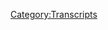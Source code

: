 {{Transcript
    | title         = [[775: Fireside Chatting]]
    | caption       = [https://knowledgefight.libsyn.com/775-fireside-chatting Listen to this episode on Libsyn]
    | episodeNumber = [[775: Fireside Chatting|775]]
    | length        = 02:25:26
}}

{{MessageBox
    | header     = Warning: Bot Generated Content
    | text       = This transcript was automatically generated by transcription software and likely contains many mistakes and misattributions. Please check the audio for definitive quotes, attribution, and context.
    | image      = N3yvass4myg91.webp
    | imagewidth = 50px
    | id         = warning
}}

{{TranscriptBlock
    | name      = Theme Song
    | timestamp = 00:00:04.000
    | text      = Red Alert. Red alert. Red alert. Red Alert knowledge five Dan and Jordan wedding knowledge party.com It's time to pray. I have great respect for knowledge like knowledge. I'm sick of them posing as if they're the good guys. Xiang V or the bad guy. Knowledge I'm Dan and Jordan knowledge fight need money Andy and Andy you're shopping Andy and Ken handy in Kansas. Bray Andy in Kansas, you're on the airplane for a huge fan. I love your world. Knowledge by now knowledge fight.com
}}

{{TranscriptBlock
    | name      = Dan
    | timestamp = 00:00:59.000
    | text      = Hey everybody, welcome acknowledgement. I'm Dan. I'm Jordan. We're a couple dudes like to sit around worship at the altar of saline and talk a little bit about Alex Jones. Oh,
}}

{{TranscriptBlock
    | name      = Jordan
    | timestamp = 00:01:07.000
    | text      = indeed we are Dan
}}

{{TranscriptBlock
    | name      = Dan
    | timestamp = 00:01:08.000
    | text      = Jordan dandruff damn quick question for you. Which bright spot today but my bright spot is Jordan. I am getting last these buttons out and everything. And so obviously I need a little something to watch. I've been needing to find some entertainment, of course, and I was poking around on YouTube and I managed to find there's a new season of Australian survivor Oh, Australian survivor Heroes vs villain. All right, all right. And man I gotta say maybe I'm like a traitor to the United States. Like they're they have no business making such a better version of survival. Why it's night and day so much better
}}

{{TranscriptBlock
    | name      = Jordan
    | timestamp = 00:01:52.000
    | text      = Austria me that that's like, it is harder to survive on the day to day i and then in the states where a lot of people so I feel like that makes sense that their show about survival Yeah, would be of a heightened quality but
}}

{{TranscriptBlock
    | name      = Dan
    | timestamp = 00:02:05.000
    | text      = like they I don't, I don't fucking get it. I their editing is better. Their storytelling is better. That's faster. They're casting is better. Like, legitimately. There are characters on there that I don't like that I still enjoy watching. Whereas with the American version, this last season, I was having a real hard time getting a hold anywhere. Yeah, finding anybody to care about all right season. Well, that's fair. But yeah, it's just good. And here I was thinking about it. And like, what could it possibly be? That's the difference. And I think it's less like meta shit. Right? Less meta shit going on
}}

{{TranscriptBlock
    | name      = Jordan
    | timestamp = 00:02:42.000
    | text      = season of the Australian survivor. Are they on?
}}

{{TranscriptBlock
    | name      = Dan
    | timestamp = 00:02:44.000
    | text      = I think it's eight.
}}

{{TranscriptBlock
    | name      = Jordan
    | timestamp = 00:02:45.000
    | text      = They're on like eight, as opposed to 40. Yeah. So it's like a fan of Australian survivor is only been watching Australian survivor as opposed to like, their dad watched it and explained to them some of the
}}

{{TranscriptBlock
    | name      = Dan
    | timestamp = 00:02:57.000
    | text      = doesn't live outside the context of survived. The triple still understand the end like heroes versus villains. And the last season was blood versus water naturally. And so like your water when there's more of it? Well, you know, that's the season where you have to compete against or with a family. But yes, yeah, those are things that they took from the American survivor, but just, I don't know, less membership. And then also this, I noticed this, that I love, and that is that on Australian survivor, they split every episode has a reward challenge and a immunity challenge. Ah, like classic survivor, okay. In the American version, it's always BOTH Yeah, they just have one big thing. And it's almost always a big course that you have to run through or something that's annoying. And then there's a puzzle, right? And then you get a reward and immunity. And it's like, I don't know, this is it's just like, I don't do you want to maximize that much of time of people just sitting around? Sure. And maybe that is what they want to maximize. But for me, I want to see people do challenges, right? I want to see I want to see balanced gameplay. Balanced television. That's what I want to see. And sometimes their challenges are fucking stupid. Throw coconuts at barrels.
}}

{{TranscriptBlock
    | name      = Jordan
    | timestamp = 00:04:13.000
    | text      = What great. That's a great challenge. Here's why that's a great challenge, because that is a challenge that no one can stop doing until they succeed. You would just be like, no, okay, I know I missed that one. But let me give. I'll do one more. Yeah, one of
}}

{{TranscriptBlock
    | name      = Dan
    | timestamp = 00:04:27.000
    | text      = the challenges was to team members are on each side. Do you want to sit back so a little bit there's a line of five barrels. And whoever gets three knocked over on the other person's side, which is great. Yeah, okay. None of this gilding the lily. Elaborate fucking courses.
}}

{{TranscriptBlock
    | name      = Jordan
    | timestamp = 00:04:48.000
    | text      = I do love a borderline like corporate retreat game. It's hard to it's hard to not enjoy yourself. Yeah. This last
}}

{{TranscriptBlock
    | name      = Dan
    | timestamp = 00:04:55.000
    | text      = episode that I watched one of the challenges was hold on to a pole. Like over the ocean. Okay, going on to a poll.
}}

{{TranscriptBlock
    | name      = Jordan
    | timestamp = 00:05:03.000
    | text      = I do have a problem with the hang on to a poll stuff. I don't know. It's like endurance I saw I saw They Shoot Horses, Don't They? When I was like 14, which is too young to see that movie?
}}

{{TranscriptBlock
    | name      = Dan
    | timestamp = 00:05:17.000
    | text      = Do They Shoot Horses? No, They
}}

{{TranscriptBlock
    | name      = Jordan
    | timestamp = 00:05:18.000
    | text      = Shoot Horses, Don't They? It is. It is so much like I do sometimes get depression era flashbacks whenever I see somebody just holding on to a pole for a million dollars. Like, I get it. Okay, we're doing a dance off for 48 hours. It's mind over matter. You understand, but it's testing your mettle.
}}

{{TranscriptBlock
    | name      = Dan
    | timestamp = 00:05:37.000
    | text      = It's also came out there to win this prize. Right? Natalie what it takes hold on to this pole. Sure.
}}

{{TranscriptBlock
    | name      = Jordan
    | timestamp = 00:05:43.000
    | text      = Sure. I recognize that.
}}

{{TranscriptBlock
    | name      = Dan
    | timestamp = 00:05:48.000
    | text      = So anyway, there's a guy named Sean on the seizure, who appears to be five feet taller than everybody else and then
}}

{{TranscriptBlock
    | name      = Unknown Speaker
    | timestamp = 00:05:56.000
    | text      = the fucking die. He's just a giant
}}

{{TranscriptBlock
    | name      = Dan
    | timestamp = 00:05:58.000
    | text      = and he's comically overpowered. Oh, of course, terms of child wishes. Good luck. I don't know. I don't know how people are gonna beat him.
}}

{{TranscriptBlock
    | name      = Jordan
    | timestamp = 00:06:06.000
    | text      = Back when CT carried Johnny bananas on his back, like that kind of overpower. Yeah, but
}}

{{TranscriptBlock
    | name      = Dan
    | timestamp = 00:06:11.000
    | text      = he doesn't he's not drunk and seemingly a real problem. And he's not for Boston. No, although I don't want to talk more about I could go on forever. Anyway, what's your brightspot? My
}}

{{TranscriptBlock
    | name      = Jordan
    | timestamp = 00:06:26.000
    | text      = brightspot is? Yes. So I started the learning how to do speed run Final Fantasy seven.
}}

{{TranscriptBlock
    | name      = Dan
    | timestamp = 00:06:31.000
    | text      = You mentioned that before we started recording. It's been very exciting. Sure.
}}

{{TranscriptBlock
    | name      = Jordan
    | timestamp = 00:06:35.000
    | text      = And yesterday, I performed my first like, Skip, you know, like one of those things where you enter in to enter in a series of things and you do it the right way. This one is particular. Pixel Perfect. That that's a new building. Yeah. And I did it. I did it for the first time on stream. Everybody was like, I assume they were clapping. You can't hear anybody. Sure. There WAS WOO in the chat one time. So that was pretty exciting. But that to me was like the first time it is it is like I get accomplishment. Like I don't know, it was like the moment I totally got it. And like the whole speed reading thing. I got it because I was like, Oh, wow, I'm 35. And this is me at 10. The moment that happened. I was like I you know, it was that? Yeah,
}}

{{TranscriptBlock
    | name      = Dan
    | timestamp = 00:07:23.000
    | text      = I get it conceptually, but I have a difficult time ever imagining I could actually do it. You know? Yeah. So precise, not very precise. And I'm not so hot on that,
}}

{{TranscriptBlock
    | name      = Jordan
    | timestamp = 00:07:32.000
    | text      = you know, and I was scared of it too. And it did take like two to three hours of practice to do it one time. And I don't know if I'm gonna be able to do it again. Right. But doing it that one time was pretty solid. Yeah,
}}

{{TranscriptBlock
    | name      = Dan
    | timestamp = 00:07:44.000
    | text      = I wouldn't. I wouldn't say I'm scared
}}

{{TranscriptBlock
    | name      = Jordan
    | timestamp = 00:07:49.000
    | text      = or intimidated. apprehensive,
}}

{{TranscriptBlock
    | name      = Dan
    | timestamp = 00:07:51.000
    | text      = have better uses of my time.
}}

{{TranscriptBlock
    | name      = Unknown Speaker
    | timestamp = 00:07:55.000
    | text      = Busy Oh, okay, busy
}}

{{TranscriptBlock
    | name      = Dan
    | timestamp = 00:07:56.000
    | text      = to fail to do something for two hours. Just to do it once and then maybe not be able to do it again.
}}

{{TranscriptBlock
    | name      = Jordan
    | timestamp = 00:08:04.000
    | text      = I understand.
}}

{{TranscriptBlock
    | name      = Dan
    | timestamp = 00:08:05.000
    | text      = But also it is part of like a larger process that you're in the middle of so I don't mean to I don't mean to minimize or be like, why would anyone do that? No,
}}

{{TranscriptBlock
    | name      = Jordan
    | timestamp = 00:08:15.000
    | text      = I find it I find it very interesting. It is it is so much like learning an instrument to me. Yeah, it's so fascinating. How much like it is like learning to play the piano again. You know, being mad that like the simplest version of Lion King isn't as easy as I wanted it to be. Yeah, it's
}}

{{TranscriptBlock
    | name      = Dan
    | timestamp = 00:08:30.000
    | text      = incredibly niche. And maybe not ever going to have the same level of respect as like a symphony but doubtful but but I see what you're saying and I wish you the best with it. Thank you very much. No problem. So Jordan, yes, today we have an episode to go over Whoo. And here's the sitch it's a deposition
}}

{{TranscriptBlock
    | name      = Jordan
    | timestamp = 00:08:48.000
    | text      = Oh, oh, that would arrived. I was I was pretty excited for the ramp. Now.
}}

{{TranscriptBlock
    | name      = Dan
    | timestamp = 00:08:53.000
    | text      = I realized on our last episode that I mentioned and t's that Alex is doing these fireside chats. Oh, and I realized I can't leave that thread dangling. That's fair. We have to talk about the fireside chat
}}

{{TranscriptBlock
    | name      = Jordan
    | timestamp = 00:09:06.000
    | text      = now now in the defense of leaving a dangling if you so desire. I still don't know what Alex's predictions for 2023 are now we know we have yet to hear those not commonly frustrating situations, we
}}

{{TranscriptBlock
    | name      = Dan
    | timestamp = 00:09:20.000
    | text      = will learn some by the fire. Good time. So I I have so many complicated feelings about this. I started exploring Alex's new site is Alex Jones dot live. And I think I think that this is where he's trying to hide his money. Yeah. I mean, that's basically the game. He's leaving Infowars behind totally. And trying to shift all of that over to this. It couldn't be more obvious, right. And on the one level, that's interesting, but then on another level, there is this weird thing where he and like SPOILER ALERT Mike Adams sense of showing up at some point by the fire. Okay, but they have this, like, you have such freedom now like, what freedom Didn't you have before? That's crazy, like you can finally talk. You could have done whatever. But at the same time I get it. Yeah, Alex was trapped in his own like self made prison planet drew in the Infowars studio and there is some sort of a weird comfort that he probably has, like escaping and doing like, Ah, I'm in my home studio recording me just saying whatever the fuck I want.
}}

{{TranscriptBlock
    | name      = Jordan
    | timestamp = 00:10:35.000
    | text      = I mean, I will say I will say this as far as therapy has ever gone, there is a huge difference between going to the therapists office and then whenever zoom therapy stuff started, I have sure the comfort level of being in your home talking to somebody massive difference. Sure. So I can totally get that. Yeah,
}}

{{TranscriptBlock
    | name      = Dan
    | timestamp = 00:10:54.000
    | text      = I mean, like going to an office versus working at home, there is something ritualized, almost like in our culture, about going to the place where the thing happens. Right. And that can be confining in some ways. But we're also talking like when you're talking about therapy, you're talking about a, you're there for an hour, and there's a reason you're there. The interaction between you and this therapist, if you're talking about going to work, then you're working for somebody probably right? I Alex didn't have a boss, he would just do whatever he wanted. And yet that was too confining for him because of these errors that he made along the way. didn't create, like his fantasy land where, you know, free speech rained, and everybody was hooray. Right? He created a hellscape for himself, right? And now he's trying to create, like his escape pod where he can have the money flow to. And it's really bizarre to me,
}}

{{TranscriptBlock
    | name      = Jordan
    | timestamp = 00:11:48.000
    | text      = yeah, no, he was trying to build a house and then suddenly found out that he had accidentally accidentally built it entirely out of metal bars. And then he's trying to escape from that. Now, I assume that Alex Jones dot live is probably not owned, specifically by Alex Jones.
}}

{{TranscriptBlock
    | name      = Dan
    | timestamp = 00:12:08.000
    | text      = will talk a little bit about that. But like, I still don't have a terms of service page up on his website. So I still don't know some of the details. There's still no place to sign up or pay money, right. Like there's no transactions that are being done through this website.
}}

{{TranscriptBlock
    | name      = Unknown Speaker
    | timestamp = 00:12:22.000
    | text      = Right.
}}

{{TranscriptBlock
    | name      = Jordan
    | timestamp = 00:12:24.000
    | text      = launder money right now. Yeah.
}}

{{TranscriptBlock
    | name      = Dan
    | timestamp = 00:12:26.000
    | text      = Well, but he also doesn't have a responsibility to have a terms of service page. As far as I know. Right? I don't know that. We'll see. But I'm keeping my eyes on it. Because I think this is I am much more interested in this than his show. Yeah, he's show is such a riot. And even he knows that. Wow. You know what I mean? Like he's trying to escape his presentation. Oh, just as much as I am.
}}

{{TranscriptBlock
    | name      = Jordan
    | timestamp = 00:12:48.000
    | text      = So. So he's, wow, this is fascinating. This is a whole new world. This is a this is a you've, you've piqued my interest beyond what I was expecting. I'm
}}

{{TranscriptBlock
    | name      = Dan
    | timestamp = 00:12:57.000
    | text      = glad. Good. And now we'll say hi to some walks, and then we'll talk about Fireside Chat. That's a great idea. So first, Michael Jackson's out of work emotional sport, cat and world famous techno cat. John Baron. Thank you so much for now policy walk.
}}

{{TranscriptBlock
    | name      = Alex Jones
    | timestamp = 00:13:11.000
    | text      = I'm a policy wonk. Thank you very much.
}}

{{TranscriptBlock
    | name      = Dan
    | timestamp = 00:13:13.000
    | text      = That was the name of Trump's assistant. Forgot alleged assists. Next ated project black cracking to kidnap a bachelor Squatch. And my cat still resents me. Thank you so much for now policy walk.
}}

{{TranscriptBlock
    | name      = Alex Jones
    | timestamp = 00:13:28.000
    | text      = I'm a policy.
}}

{{TranscriptBlock
    | name      = Jordan
    | timestamp = 00:13:29.000
    | text      = Thank you very much.
}}

{{TranscriptBlock
    | name      = Dan
    | timestamp = 00:13:30.000
    | text      = Thank you next. Hey, baby. My name is Gabby. Thank you so much. You are now policy walk.
}}

{{TranscriptBlock
    | name      = Alex Jones
    | timestamp = 00:13:34.000
    | text      = I'm a policy.
}}

{{TranscriptBlock
    | name      = Jordan
    | timestamp = 00:13:35.000
    | text      = Thank you very much.
}}

{{TranscriptBlock
    | name      = Dan
    | timestamp = 00:13:36.000
    | text      = Next, Malik Dwayne for thieves and Associates. Thank you so much. You are now policy walk. I'm a policy. Thank you very much. Thank you. And my girlfriend took Francis Boyles international law class and it was as weird as you'd think. Thank you so much. You are now ballsy walk.
}}

{{TranscriptBlock
    | name      = Alex Jones
    | timestamp = 00:13:51.000
    | text      = I'm a policy wonk. Thank
}}

{{TranscriptBlock
    | name      = Jordan
    | timestamp = 00:13:52.000
    | text      = you very much.
}}

{{TranscriptBlock
    | name      = Dan
    | timestamp = 00:13:53.000
    | text      = How weird I think it is
}}

{{TranscriptBlock
    | name      = Jordan
    | timestamp = 00:13:54.000
    | text      = i Boy I would be surprised if you could out weird me.
}}

{{TranscriptBlock
    | name      = Dan
    | timestamp = 00:13:58.000
    | text      = I have some really bizarre pictures in my head. So look, here's the here's how this is gonna go. We've got two fireside chats, and an episode of Alex's podcast his maiden voyage on his podcast that we're going to be discussing here today. These things are up on his website. Yeah, the Alex Jones live Yeah, but the podcast is also up in an Alex Jones Live section on band dot video. So I can there are no view counts on his Alex Jones live website but there are on vandaag video right? Yeah. And I can tell that this video that he has this this first episode of his podcast, the fireside chats not up there. So I couldn't get a read on that. This only has 150 or so. 1000 views. Okay, that's not good.
}}

{{TranscriptBlock
    | name      = Jordan
    | timestamp = 00:14:52.000
    | text      = It's better than Harrison Smith, but it's not as good as info. Oh, it's
}}

{{TranscriptBlock
    | name      = Dan
    | timestamp = 00:14:55.000
    | text      = better than Harrison Smith by a country. Better better bottom up
}}

{{TranscriptBlock
    | name      = Jordan
    | timestamp = 00:15:02.000
    | text      = Oh, it's Canada now.
}}

{{TranscriptBlock
    | name      = Dan
    | timestamp = 00:15:06.000
    | text      = It's better than everybody else at Infowars. But it's not better than like maybe an episode of Alex's show might do or especially one where it's like this is a premiere or launch a brand new thing. Something that supposed to be exciting. It seems like maybe,
}}

{{TranscriptBlock
    | name      = Jordan
    | timestamp = 00:15:23.000
    | text      = you know, here's the thing. Here's the thing about that, I hope. And it's not true. It's not true, obviously. But I would hope if I were in this situation, that I would take that as like, Fuck, yeah. Because and I'll throw this out there, I get where you're going, you want to build something new, and you get the chance to build it again. You know, like you, if you say to yourself, I was gonna go a different direction. If you say to yourself, I built this whole Infowars thing, right? Then getting back to that spot is a either a Oh, no, how dare I lose all my spot? Or here we go. This is a chance to build something better. Is it newer?
}}

{{TranscriptBlock
    | name      = Dan
    | timestamp = 00:16:03.000
    | text      = See, that's nice. But at the same time, when he started with Infowars, it was a clean slate. Whereas now it would be starting something a billion and a half dollars
}}

{{TranscriptBlock
    | name      = Jordan
    | timestamp = 00:16:12.000
    | text      = and $1.5 billion in debt that is difficult to do. And
}}

{{TranscriptBlock
    | name      = Dan
    | timestamp = 00:16:17.000
    | text      = like with the baggage of his whole career, he's not starting fresh no matter what, that is a good point. Now, the way I thought you were gonna go with it is I would look at that 150,000 views and be like, great. Now, if people are watching it on the site, the new site? Sure. You know, the reason the numbers are low is because everyone's watching it over there. I don't know this. Alex probably would because he's got the back end numbers. Right. But I I don't have a lot of faith.
}}

{{TranscriptBlock
    | name      = Jordan
    | timestamp = 00:16:45.000
    | text      = I would be surprised. It's tough to get people to go to it's tough to get people to stay through a click through. Oh, no. And let alone go through a website they're not familiar with, right? Yeah, they're way more likely to see it on Bandai video than anything else. Yeah.
}}

{{TranscriptBlock
    | name      = Dan
    | timestamp = 00:16:57.000
    | text      = And outside of us talking about it. I don't think I've heard anybody talk about Alex Jones having a new website. Hey, that's not good. So we start here with the first fireplace chat. This one takes place in Alex's home okay. He has a fireplace or I assume it's his house. I don't know it's indoors at least so
}}

{{TranscriptBlock
    | name      = Jordan
    | timestamp = 00:17:21.000
    | text      = he could have possibly rented a place with a fireplace in order Yeah, sure.
}}

{{TranscriptBlock
    | name      = Dan
    | timestamp = 00:17:25.000
    | text      = So this one is titled fires place in humanity.
}}

{{TranscriptBlock
    | name      = Jordan
    | timestamp = 00:17:29.000
    | text      = Wow, is this this first one? Yeah. Is he establishing why he's by fire because fire has an importance to humanity ever since pro means something that none of us know at all right. We have no idea of board fire
}}

{{TranscriptBlock
    | name      = Dan
    | timestamp = 00:17:42.000
    | text      = oblivious to it. Actually. I asked my history professor in college. He just gave me this weird look. Everybody's
}}

{{TranscriptBlock
    | name      = Jordan
    | timestamp = 00:17:49.000
    | text      = like what are you doing talking about fire still come on? Yeah, come on. That's passe needs it?
}}

{{TranscriptBlock
    | name      = Dan
    | timestamp = 00:17:55.000
    | text      = So here we go. Here's where it starts. Okay.
}}

{{TranscriptBlock
    | name      = Alex Jones
    | timestamp = 00:17:57.000
    | text      = There's something about a fire. And people sitting around a fire talking about the world talking about their families talking about their hopes and dreams or future. It isn't it interesting that the European Union and places like San Francisco, the so called greenies have banned fireplaces and space heaters and now they're coming after our gas power stoves, the Biden ministration proposed outright banning them. And then when we criticize that they said it was crazy to criticize it. Not that it was crazy that they were doing it. It was crazy. To not want them to ban our gas powered stoves. They want to take away all of our energy.
}}

{{TranscriptBlock
    | name      = Dan
    | timestamp = 00:18:34.000
    | text      = I guess we got a little discussion of fires placed on humanity. Those points.
}}

{{TranscriptBlock
    | name      = Jordan
    | timestamp = 00:18:38.000
    | text      = Yeah, we got right to the right to the stoves. We all skipped over several, I would say hundreds of 1000s of years. Yeah.
}}

{{TranscriptBlock
    | name      = Dan
    | timestamp = 00:18:45.000
    | text      = And its place. Yeah, do you mind. So as Alex was ranting about how these fire things are getting banned, he's washed up some headlines on the screen and I decided I was going to trace these down to learn a little more about the subject that he's covering on the subject of the greenies in the EU and San Francisco. What a combination of places the European Union and San Francisco well, they are sister countries, so on the subject of them banning and fireplaces. He has an article from a website called Green zones.eu From last April titled quote, old fireplaces soon banned. Green zones.eu is a website that sells environmental stickers you can put on your car, and also happens to have a blog most likely for SEO purposes. So idiots like Google, like Alex googling keywords like band and fireplace will land on their page and get more traffic. This the use of this is one of the main sources that Alex has gone with it shows a lack of seriousness on his part, every time this Fireside Chat is not being done by a professional Fireside Chat.
}}

{{TranscriptBlock
    | name      = Jordan
    | timestamp = 00:19:46.000
    | text      = It does not feel like that. Every time somebody explains even the tiniest bit of SEO to me, I go,
}}

{{TranscriptBlock
    | name      = Jordan
    | timestamp = 00:19:52.000
    | text      = No, no. Good.
}}

{{TranscriptBlock
    | name      = Dan
    | timestamp = 00:19:57.000
    | text      = This article is about the UBA. The environmental agency in Germany putting out a decree that most of the really old fireplaces and stoves needed to be retrofitted with a new filter to bring them in line with emission standards. Sure, if people could not or would not retrofit them with the filter, they would need to be decommissioned. There were a number of exceptions though, like for quote historic tiled stoves from before 1950 Among other options five, I'm gonna give this one a grade of weak source and information provided doesn't support Alex's argument and the next article Alex provides as backing is even worse. The title is, quote, European Commission behind UK restrictions on wood burning stoves, but it doesn't have a clear date apparent. There isn't a date on it at all. But I was able to find snapshots of this page on the Wayback Machine going back to at least October 2020. There
}}

{{TranscriptBlock
    | name      = Jordan
    | timestamp = 00:20:48.000
    | text      = was also like an article being like Abraham Lincoln just shot
}}

{{TranscriptBlock
    | name      = Dan
    | timestamp = 00:20:53.000
    | text      = house used. This is from a website titled fireplace.co.uk This is a fireplace industry website where you can find your local fireplace showroom or someone to sell you new pieces of fireplace related fireplace. This is essentially a lobbying arm of the woodburning fireplace business. So it's not at all an acceptable source to prove anything other than Alex and his team are lazy.
}}

{{TranscriptBlock
    | name      = Jordan
    | timestamp = 00:21:21.000
    | text      = I mean, of course they do have lobbyists, but I don't know sometimes it's just like you can't have a lot fireplaces can't have a lobby
}}

{{TranscriptBlock
    | name      = Dan
    | timestamp = 00:21:28.000
    | text      = is weird. Also, because it's fun. The article includes this line that Alex would strongly disagree with yet he's using it as a source. Quote, It is bizarre in the extreme to think that air pollution in the UK is being laid fairly and squarely at the door of the wood burning stove industry. Governments conveniently ignore coal powered power stations ignore the harmful emissions from diesel and petrol vehicles and the limited progress on pushing electric cars. I'm guessing if Alex looked at this piece past the headline, he would join me in grading the sources worthless and from a heavily biased source in the real world, according to a February 2023 article in The Guardian, so it's just this month right after the UK passed rules allowing English councils to find people 300 pounds for using wood burning stoves that cause smoke to affect neighbors. These councils have, quote issued only 17 fines over six years, despite more than 18,000 complaints. But I guess it's good that Alex considers himself the tip of the spear because his research consists of skimming articles about air pollution written by fireplace salesmen.
}}

{{TranscriptBlock
    | name      = Jordan
    | timestamp = 00:22:34.000
    | text      = I mean, you know, like, here's the thing, I'm just I think a lot of people forgot the worst parts of the Obama years weren't weren't all of the you know, war crimes and all that stuff. The worst parts were when Republicans didn't have anything to be mad about for like a week. And then you got brown suit anger that lasted for a week and you're like, oh, how dare he wear? Yeah, whatever it is, you know, like, oh, how dare this? I'm not doing it. I'm not doing stoves, they're bad for you. And if you want to keep yours fucking fine. I'm not doing stoves. It's,
}}

{{TranscriptBlock
    | name      = Dan
    | timestamp = 00:23:08.000
    | text      = it's a tough fight to get excited about not doing stoves man. So the next article that Alex uses is from construction dive. And this article was published in 2015. The headline is, quote, San Francisco Bay Area bans wood burning devices and all new home construction. This is a blog geared at delivering the latest news in the world of construction, which I didn't realize was a big part of Alex's media diet, so much so that he's pulling out this eight year old article about San Francisco passing a regulation that prohibited woodburning devices in new home. Honestly, that regulation sounds reasonable. And the article even discusses how you could get a gas fake lug thing for your fireplace. I don't understand that any of this has to do with the larger theme of trying to take away energy or fires place in humanity. Right. So now, when Alex starts talking about Biden in the gas stoves ship, he uses one CNN article that's just reporting that a member of the Consumer Product Safety Commission suggested a regulation that was worth considering. But then he uses another headline, quote, Biden administration announces intent to ban gas stoves. That headline is way more severe. And if you blink, you might miss the source on that which might have been intentional. The name of the outlet is just in the corner of the screen and zooms out of you pretty quick. This is a post from the American Energy Alliance, which is a lobbying arm of the Institute for Energy Research. The group has deep ties to the Koch family between hundreds of 1000s and probably millions of dollars of funding. And a former Koch oil lobbyists Tom pile at one time serving as president of both the American Energy Alliance and the Institute for Energy Research. Long and short. This is an oil industry lobbying press release and Alex is trying to pass it off to his audience as news or research. Not a great look how many of these sources he's using are just PR shit from lobbyists in the fields that stand to make less money if climate change is taken. Seriously. Yeah, yeah. See? seems shoddy
}}

{{TranscriptBlock
    | name      = Jordan
    | timestamp = 00:25:01.000
    | text      = you know, in some ways, I feel like that that law, you know, folks councils past where it's like, oh, you can't run that. But they've only cited 17 tickets out of 18,000 complaints. Like, I know, Citizens United made all of this kind of dark money and all that stuff legal. But, you know, we know that laws aren't as important if you don't do some certain things anyway, you know, so I say we pelt them all with paint balloons. Does that make sense?
}}

{{TranscriptBlock
    | name      = Dan
    | timestamp = 00:25:27.000
    | text      = See, are you suggesting that if we all paint, if we all throw paint, believe we can nullify
}}

{{TranscriptBlock
    | name      = Jordan
    | timestamp = 00:25:37.000
    | text      = lobbyists will not exist? I know, I understand that the Supreme Court has a lot of power. But so I was painting balloons.
}}

{{TranscriptBlock
    | name      = Dan
    | timestamp = 00:25:45.000
    | text      = I don't know. I don't know if law nullification would work on this one welfare paint initiative you're trying
}}

{{TranscriptBlock
    | name      = Jordan
    | timestamp = 00:25:52.000
    | text      = wasn't how they got rid of prohibition, but it might have been a good idea. So all energy
}}

{{TranscriptBlock
    | name      = Dan
    | timestamp = 00:25:56.000
    | text      = is going away. Sure.
}}

{{TranscriptBlock
    | name      = Alex Jones
    | timestamp = 00:25:59.000
    | text      = They want to take away all of our energy, energy, it's not just food you eat. But the machines that operate that actually helped produce the food and produce the medicine. And when you go after the energy, you go after the very prosperity of the population. So I really intend to talk a lot about fire itself and energy at these fireside chats, but also so many other issues, because this is really the original television set. And fire is what brought humans in to what we now know, as the modern age, my long path. So one of the many things we'll be doing here.
}}

{{TranscriptBlock
    | name      = Dan
    | timestamp = 00:26:35.000
    | text      = I think that Alex and I might have a different definition of the modern age.
}}

{{TranscriptBlock
    | name      = Jordan
    | timestamp = 00:26:39.000
    | text      = I mean, I don't think fire even brought us into the Bronze Age. Fire just brought us into the lake. We grow corn age,
}}

{{TranscriptBlock
    | name      = Dan
    | timestamp = 00:26:48.000
    | text      = we can cook meat.
}}

{{TranscriptBlock
    | name      = Jordan
    | timestamp = 00:26:53.000
    | text      = Yeah, don't get me wrong. Fire has been important the whole time all the way. You know? Well, you bet you're on my stove. There's fire. I'll tell you that right now. No, I mean,
}}

{{TranscriptBlock
    | name      = Dan
    | timestamp = 00:27:03.000
    | text      = I don't think the idea of saying that fire plays a big role in humanity is wrong. That's not what I understood.
}}

{{TranscriptBlock
    | name      = Jordan
    | timestamp = 00:27:13.000
    | text      = I feel like we're starting both way too simple. And yet if we're going to start this simple, you might as well be like the sun is fire. We're gonna get to that later. Oh, my God, of course we are.
}}

{{TranscriptBlock
    | name      = Dan
    | timestamp = 00:27:22.000
    | text      = But I was gonna scoff at Alex being like the fire is the original TV but that might flashback to how many times I've been at a bonfire and he's just sat there
}}

{{TranscriptBlock
    | name      = Jordan
    | timestamp = 00:27:32.000
    | text      = and stared at it been like Yeah, man. I'm doing all kinds of weird stuff. No, I bought Fire. Fire. Do you know people dance behind it? So you got shadows. That's practically a TV.
}}

{{TranscriptBlock
    | name      = Dan
    | timestamp = 00:27:44.000
    | text      = But then the other thing too is like Alex is like, all our energy is gonna be taken away. And like you want to make fun of it, obviously. But we're already out of diesel and we have Xbox or something. Three months. Why is no one reporting on the fact that we've been? We've been out
}}

{{TranscriptBlock
    | name      = Jordan
    | timestamp = 00:28:01.000
    | text      = of diesel for months now. I do appreciate just that idea of like, oh, you know, fire. No, fires like energy and you know, energy. We get energy from food. And food is made from fire. See, it all makes sense, man, like we don't need your
}}

{{TranscriptBlock
    | name      = Dan
    | timestamp = 00:28:21.000
    | text      = help. This is fourth grade shit.
}}

{{TranscriptBlock
    | name      = Jordan
    | timestamp = 00:28:22.000
    | text      = I know. But
}}

{{TranscriptBlock
    | name      = Jordan
    | timestamp = 00:28:24.000
    | text      = yeah, we're gonna get into the water cycle next episode.
}}

{{TranscriptBlock
    | name      = Dan
    | timestamp = 00:28:27.000
    | text      = Carbon Cycle is gonna come up. But look, Alex has some ideas. Some of them are bad. Sure, all of them are bad well, but I kind of would like him to do this. But
}}

{{TranscriptBlock
    | name      = Alex Jones
    | timestamp = 00:28:41.000
    | text      = I'm thinking about doing some shows to where I run the whole thing myself just hit record. And sit in the dark with just a few candles and candle light. And talking about the nature of the world the universe just really?
}}

{{TranscriptBlock
    | name      = Jordan
    | timestamp = 00:28:52.000
    | text      = Are you gonna set up an only fans in your bathtub and
}}

{{TranscriptBlock
    | name      = Alex Jones
    | timestamp = 00:28:55.000
    | text      = ambiance the background? So really, what I'm trying to say is these special broadcasts and special shows especially documentaries are going to be experimental.
}}

{{TranscriptBlock
    | name      = Dan
    | timestamp = 00:29:04.000
    | text      = It's gonna be experimental. This is gonna be prog. Casting.
}}

{{TranscriptBlock
    | name      = Jordan
    | timestamp = 00:29:07.000
    | text      = Do you know what the most popular stream on Twitch and stuff is? What hot tub streams? Women wearing swimsuits in hot tubs answering questions for money.
}}

{{TranscriptBlock
    | name      = Dan
    | timestamp = 00:29:18.000
    | text      = I'm not gonna say that there isn't a market for thick neck bears. And
}}

{{TranscriptBlock
    | name      = Jordan
    | timestamp = 00:29:22.000
    | text      = I think he's got an idea. Look,
}}

{{TranscriptBlock
    | name      = Dan
    | timestamp = 00:29:25.000
    | text      = maybe maybe not. I don't you've added the hot tub and bathtub aspect to this.
}}

{{TranscriptBlock
    | name      = Jordan
    | timestamp = 00:29:30.000
    | text      = I mean, that's the next step.
}}

{{TranscriptBlock
    | name      = Dan
    | timestamp = 00:29:31.000
    | text      = I think it would just be so much fun for Alex to be sitting there alone with candles. Just saying a bunch of nonsense. Who's gonna be drunk as hell
}}

{{TranscriptBlock
    | name      = Jordan
    | timestamp = 00:29:41.000
    | text      = does he think this is a good night? When did he have this idea and was like, Nope, that one's got to come out of my mouth. He's
}}

{{TranscriptBlock
    | name      = Dan
    | timestamp = 00:29:47.000
    | text      = gonna be drunk and shit. Alone. His breath is going to be a fire risk. That's how drunk he's gonna be. Stay away from the cancer.
}}

{{TranscriptBlock
    | name      = Jordan
    | timestamp = 00:29:56.000
    | text      = HE COUGHS there's a massive explosion
}}

{{TranscriptBlock
    | name      = Dan
    | timestamp = 00:29:59.000
    | text      = Oh, Oh, solenoid. I would love that. I can't wait. Yeah, fire chat. So when you have someone who's an idiot, who also decides that he wants to get experimental, it's, that's, oh, it's the best speaking of fire, that's when you're cooking with gas. That's like, so good. He's gonna have such bad ideas, and maybe he'll do them. Anyway, I know, it's exciting, but he has another idea. And then this ends kind of abruptly,
}}

{{TranscriptBlock
    | name      = Alex Jones
    | timestamp = 00:30:26.000
    | text      = a lot of will be straight up News Analysis, roundtable discussions, but I'm gonna make a lot of it. Something different. Maybe I'll climb a mountain and do a podcast from the top. Maybe I'll go speak at a school board meeting and interview all the people that are there and really get the feel of why parents are so upset, but I want to get out in the world out there with the people and outside the studio. So that's what's happening at Alex shows live.com And don't forget everybody that goes Alex Jones live.com and puts in your email will get a one month free membership and all founding member coin purchasers at 1776 coin.com. We'll get a free membership and a lot of other benefits that are on the way so be sure to get the few final coins that are left at the Teddy Roosevelt series, the final series oh my god, remember at 1776 coin.com
}}

{{TranscriptBlock
    | name      = Dan
    | timestamp = 00:31:15.000
    | text      = That's pretty disappointing. Like the first fire side chat that Alex did is just an ad for the website that the fireside chats are on. If it was supposed to get me interested. I'm afraid that it failed. I have no idea what fires place in humanity is and I can only really get so excited for Alex drunkenly rambling in a room full of candle. That's true kind of excited, but only so excited. Great, certainly not worth the paywall. I'm not going to anticipate and also this could backfire really badly on Alex, because if he's just giving away free memberships, like this could rack up pretty serious, like bandwidth costs. And then if everybody cancels after that month, that's not good. Yeah.
}}

{{TranscriptBlock
    | name      = Jordan
    | timestamp = 00:31:56.000
    | text      = I like the idea that now he sounds so much like that stereotypical post political career kind of talk of like, you know what, now that I'm done with politics, I'm gonna write my memoir. And then you know, like, three months later, there's somebody who needs to be hit with a paid balloon, you know, like that's how it really goes. Yeah,
}}

{{TranscriptBlock
    | name      = Dan
    | timestamp = 00:32:12.000
    | text      = man. Now that I'm free of the being a millionaire and running my own business and saying whatever the fuck I want on air for 20 years now I
}}

{{TranscriptBlock
    | name      = Jordan
    | timestamp = 00:32:20.000
    | text      = can say whatever the fuck I want. What? You just yourself at least free person in the history of the
}}

{{TranscriptBlock
    | name      = Dan
    | timestamp = 00:32:29.000
    | text      = world, but maybe I'm judging the fire too quickly. Could be maybe I don't even know how important it is to humanity. No, I don't and we're never gonna know. But maybe we should give this a second try. Thankfully, Alex has a second Fireside Chat posted on the site. And this one's a little bit longer. First one was like three minutes and this one's about nine. And the title is some real clickbait bullshit. Okay, the ultimate secret to prosperity.
}}

{{TranscriptBlock
    | name      = Jordan
    | timestamp = 00:32:52.000
    | text      = I want that I want your 2023 predictions before you get to this shit. I gotta get it and you're not gonna get the ultimate prosperity. What's the secret in 2017? Megyn Kelly Ah, shit.
}}

{{TranscriptBlock
    | name      = Dan
    | timestamp = 00:33:03.000
    | text      = The secret to prosperity is basically Hey, isn't the fossil fuel industry cool? Boy. So in this fireside chat, Alex is no longer by his home fireplace. He's now outside in a snowy landscape in front of a large open air fire pit. The snow leads me to leave that believe that this is not in Austin. And the fact that this is clearly a gas fire pit and it's outdoors leads me to suspect that none of the regulations Alex was complaining about in the last chat even apply to this one at all.
}}

{{TranscriptBlock
    | name      = Jordan
    | timestamp = 00:33:34.000
    | text      = It does seem interesting. Yeah. They are coming for them though.
}}

{{TranscriptBlock
    | name      = Dan
    | timestamp = 00:33:37.000
    | text      = I guess. Yeah. They want to get rid of fire.
}}

{{TranscriptBlock
    | name      = Jordan
    | timestamp = 00:33:40.000
    | text      = Use them while you got him. That's what I say about your your your ovens.
}}

{{TranscriptBlock
    | name      = Dan
    | timestamp = 00:33:44.000
    | text      = So this one's a little strange. Alex never says where he is he's shipped to the middle of snow. Okay. And it seems to begin in the middle of a thought like this felt in media rays.
}}

{{TranscriptBlock
    | name      = Alex Jones
    | timestamp = 00:33:55.000
    | text      = So you see leftist follow. That's how you start in the middle of thought. They are helping bring in total corporate discrimination or siege, an act of war to cut off Western Europe, Australia, New Zealand and Canada's energy. But then every other country and other every other major multinational corporation can still use energy, with no restrictions or controls. Within the taxes off of what cardboard allowed to use, are paid into private Merkin teal, carbon trading systems, literally owned by Bill Gates, the Rothschilds Rockefellers and others. But Bill Clinton Al Gore, they're all huge investors, and even own part of the company's large pieces.
}}

{{TranscriptBlock
    | name      = Dan
    | timestamp = 00:34:37.000
    | text      = I'm starting to notice a trend here. And I wonder if all of these fireside chats are just going to be about saying nonsense about energy policy and spouting out oil and coal lobbyists talking point says hey, like that? Yeah, maybe there's something there.
}}

{{TranscriptBlock
    | name      = Jordan
    | timestamp = 00:34:51.000
    | text      = Also, did he just run through the snow to get to this fire?
}}

{{TranscriptBlock
    | name      = Dan
    | timestamp = 00:34:59.000
    | text      = Maybe The air is thin and you shouldn't podcast at the top of a mountain.
}}

{{TranscriptBlock
    | name      = Jordan
    | timestamp = 00:35:03.000
    | text      = I don't think it's a good idea.
}}

{{TranscriptBlock
    | name      = Dan
    | timestamp = 00:35:04.000
    | text      = Oh and not for nothing that Nazi lawyer Kirk Lyons ran legal legal organization geared to defending Nazis called The Patriot Defense Foundation, which changed its name in 1991. To cause which stood for Canada, Australia, the US southern South Africa, in Europe. Yeah, because those were the places that he felt white people were under attack. Yeah, pretty neatly matches up with Alex's conception of where the globalists are attacking just swap out South Africa for New Zealand. And I honestly think New Zealand's only even on the list because there were some COVID Massive protests there that Alex made a big deal out of recently. So it's on the top of his mind. This may seem like a small point, but it's not the Patriot community. And that ideology that Alex was surrounded by an educated by as a child involved a conception of these countries and areas as places where the Jews were attacking the white people. And it's not surprising that Alex preaches to his audience, that very similar area happens to be where the globalists are attacking western values. Seems like a little parallel there.
}}

{{TranscriptBlock
    | name      = Jordan
    | timestamp = 00:36:04.000
    | text      = Nazis really don't come up with new ideas. A lot of its derivative, they're very focused on
}}

{{TranscriptBlock
    | name      = Dan
    | timestamp = 00:36:09.000
    | text      = leaving all that aside. what Alex is saying is nonsense word salad, that means nothing, which carbon trading systems are those that are literally owned by the Rothschilds and Bill Gates, the ones that are I've never heard Aleksei anything concrete on this front other than his exaggerations about Al Gore. Yeah, that that shit. I like
}}

{{TranscriptBlock
    | name      = Jordan
    | timestamp = 00:36:27.000
    | text      = bringing Bill Clinton back in why not hurt?
}}

{{TranscriptBlock
    | name      = Dan
    | timestamp = 00:36:29.000
    | text      = Yeah. What are these mercantile systems where the taxes on carbons we use get sad, what are those more about that Aryan
}}

{{TranscriptBlock
    | name      = Jordan
    | timestamp = 00:36:36.000
    | text      = are stellar dogs.
}}

{{TranscriptBlock
    | name      = Dan
    | timestamp = 00:36:38.000
    | text      = I suspect that Alex has no idea how these carbon exchanges even operate and he's just making shit up making it seem scary and then throwing some of his favorite boogeyman names in in order to pop the crowd wrestling.
}}

{{TranscriptBlock
    | name      = Jordan
    | timestamp = 00:36:50.000
    | text      = Yeah, I imagine he talks a lot about how the oil industry is making record profits this year. Not once. Does he mention it? He doesn't mention that. Oh, but it seems like if his point is that energy is under attack and all that stuff, then they should be posting losses, you know, they shouldn't be like, oh, and especially the government shouldn't be subsidizing them. Right. Government is not subsidized this,
}}

{{TranscriptBlock
    | name      = Dan
    | timestamp = 00:37:12.000
    | text      = they are losing money. Oh, and government doesn't subsidize them. What are you talking about? But
}}

{{TranscriptBlock
    | name      = Jordan
    | timestamp = 00:37:19.000
    | text      = so so when they say they made $40 billion in profits? Uh huh. Okay, and then you look in the law, and they're like, We subsidize this nation. We
}}

{{TranscriptBlock
    | name      = Dan
    | timestamp = 00:37:28.000
    | text      = can talk about this later. But first, come to my candle rule. I will tell you about the universe. Okay,
}}

{{TranscriptBlock
    | name      = Jordan
    | timestamp = 00:37:34.000
    | text      = you're right. I've forgotten exactly what we were talking about. Take me to the candle room, sir.
}}

{{TranscriptBlock
    | name      = Dan
    | timestamp = 00:37:38.000
    | text      = So anyway, Alex has an allegory that I think is just an analogy. And I don't even know if it's that.
}}

{{TranscriptBlock
    | name      = Alex Jones
    | timestamp = 00:37:44.000
    | text      = Okay. So here's a great allegory. We're out here in the freezing Coke, cheap, plentiful natural gas allows this amazing fire for us to warm our hands, just like the sun gives almost all of the energy to the Earth that we need for life to be sustainable. So again, if certain countries couldn't have the sun, and other countries could have the sun would that be discriminatory? Well, if certain countries can't have natural gas, and oil, and coal, that's also very discriminatory. So this is really an act of war. And we've been convinced that oh, it's for the earth, though. Fossil fuels are bad, and that it's just not true. The very same big multinational corporations have been suppressing a lot of new systems of energy that are almost free. And then you also see Bill Gates, renewables all just the mid 90s. Engineering, they've now declassified, he's running a planetary program to practice blacking out the sun for certain countries. If you're
}}

{{TranscriptBlock
    | name      = Dan
    | timestamp = 00:38:33.000
    | text      = listening to Alex, and you believe him, you have to think the villains he talks about are the stupidest bunch of folks with the most contradictory and self conflicting plan. Well, I mean, the Simpsons did it, it would be really, really difficult to take any of these villains seriously, if you thought about it for just a second. Okay, all of these plans are scary one at a time. But once you start combining them and realize that time is like, it's real sure that we are all living within a reality, right?
}}

{{TranscriptBlock
    | name      = Jordan
    | timestamp = 00:39:01.000
    | text      = We share too. Yeah, you can't be in your own. And I get to be in another one, right. And
}}

{{TranscriptBlock
    | name      = Dan
    | timestamp = 00:39:06.000
    | text      = like the plot to block out the sun in various countries runs concurrently with COVID. Whole visit, like there are other nefarious plans that are supposed to be happy. It's just it's a little silly.
}}

{{TranscriptBlock
    | name      = Jordan
    | timestamp = 00:39:18.000
    | text      = If you're going to tell me that somebody is going to block out the sun for various countries, you have to give me one way that they could do that, that I can sink my teeth into. So say you're gonna put a satellite or like some sort of mirror in in as a satellite around Earth that perfectly orbits at exactly the same speed as a certain country at a certain angle, always to block out the power of the sun. Right?
}}

{{TranscriptBlock
    | name      = Dan
    | timestamp = 00:39:45.000
    | text      = Yeah, but I mean, what he's doing is he's just taking this headline. Bill Gates wants to cover the sun to help counter global warming. There's a headline there. There's no indication of where this article is from, which isn't a great sign. I'm not 100 I'm percent sure on it. But I think it's from a January 2021 article from the Greenwich times, which itself is just covering an article in Forbes about Bill Gates, right. The Forbes article itself is just an op ed that is more or less a flight of fancy about research that aims to experiment with potential ways to stop ozone loss, right, which is scary because Bill Gates provided some of the funding share. So the claim Alex has made is that it's been declassified, the Bill Gates is running a planetary geoengineering program to practice selectively turning off the sun in various countries. And that's the backing that he provides for it. I did not find that persuasive.
}}

{{TranscriptBlock
    | name      = Jordan
    | timestamp = 00:40:37.000
    | text      = I would prefer all those types of headlines just be like, rich people pretend problem, isn't there. That's that these were the way I think those should go. Like I understand. Great Bill Gates is investing in a thing that won't solve the problem. That's very lovely for everybody. Yeah, but
}}

{{TranscriptBlock
    | name      = Dan
    | timestamp = 00:40:53.000
    | text      = yeah. But I want to talk about that analogy that Alex made. No, the allegory that he made. It wasn't an hour ago. No,
}}

{{TranscriptBlock
    | name      = Jordan
    | timestamp = 00:41:01.000
    | text      = it was,
}}

{{TranscriptBlock
    | name      = Dan
    | timestamp = 00:41:01.000
    | text      = I think he just wants to sound smart.
}}

{{TranscriptBlock
    | name      = Unknown Speaker
    | timestamp = 00:41:04.000
    | text      = saying the word allegory
}}

{{TranscriptBlock
    | name      = Dan
    | timestamp = 00:41:05.000
    | text      = makes you sounds about the Dhamma analogy. Alex is saying that putting regulations on various forms of energy is the equivalent of depriving a certain country of the sun. Obviously, this isn't comparable in any way. But it does raise an interesting question. Why don't most houses heat their themselves with coal anymore? It was once a dominant home heating method. But according to NPR, by 2019, only 130,000 households in the United States use coal for heat that represents less than 1/10 of 1% of homes. And because burning coal in the home sucked. It created heat really well, but it was disgusting and toxic. And once other heating methods were discovered and popularized, shit got updated. That's what's going on again, now. People are reassessing if the things that we accepted as normal are as safe as we think. Alex isn't a full on Tailspin about this stuff. Because he has strong feelings about the oil and coal industries. For some reason. It could be that he has secret backing, or it could be just as easy the case that everyone in the right wing media does they have that backing? Yep. And they're all pushing out the coal and oil lobby talking points as bedrock elements of right wing political ideology. So Alex knows that he asked to follow along.
}}

{{TranscriptBlock
    | name      = Jordan
    | timestamp = 00:42:16.000
    | text      = Yeah, yeah. It's almost like if you were a massive industry that wanted to make record profits, then what you would do is buy a bunch of TV people to put out propaganda to make it so that people whose interest you're actively fighting against will support you as a matter of their own religion. Yep. That would be smart.
}}

{{TranscriptBlock
    | name      = Dan
    | timestamp = 00:42:37.000
    | text      = Sure. No, I mean, it's impressive. What's not as Alex's work that he's doing here, it's real bad now not as let's let's be clear, this isn't Alex. It's one of his employees that just Google's the keywords they need to find a headline that looks kind of like it backs up Alex's claim. And then they pat themselves on the back and say job well done. Hurray. And why would they try harder? No one in the audience gives a shit if the sources or blogs commenting on op eds and press releases by big business lobbyists. If I were the person doing this lazy work at Infowars, I would stop and ask myself why exactly. That was the case. Like why is it that when you're hunting for these headlines, these are the places you find them? And then ask yourself, why does the audience not give a shit if you do your job? Well or not?
}}

{{TranscriptBlock
    | name      = Jordan
    | timestamp = 00:43:22.000
    | text      = You do not understand people? Yeah. Because the the answer to your question is that that question has never arise. And here's the answer your question, pat on the back. You know why they believe them? I'm so fucking good. All I have to do is Google something. All I have to do is this stuff. That's how good I am. That's the way the human brain
}}

{{TranscriptBlock
    | name      = Dan
    | timestamp = 00:43:42.000
    | text      = works. And it's been. So boop, boop, boop, boop boop yo lobbyist website.
}}

{{TranscriptBlock
    | name      = Jordan
    | timestamp = 00:43:50.000
    | text      = Who cares? $80,000 a year for Google machine.
}}

{{TranscriptBlock
    | name      = Dan
    | timestamp = 00:43:53.000
    | text      = Anyway, buddy, we need energy.
}}

{{TranscriptBlock
    | name      = Alex Jones
    | timestamp = 00:43:55.000
    | text      = So we need energy, we need the sun. We need volcanic energy, we need hydro thermal energy, we need hydro electric energy. We need fossil fuel energy. We can take all these energies and make them extremely clean. In fact, they we've made them clean. But now we're being told we can't have them at all. This is dangerous. This is war. And it gives total power control to the IMF, the World Bank, the UN and the Davis group that admit this is about a planetary takeover, called The Great reset, which is really the great leap forward that mouse a tongue engaged in that David Rockefeller engineered and wrote articles about in the New York Times.
}}

{{TranscriptBlock
    | name      = Dan
    | timestamp = 00:44:29.000
    | text      = This is of course, total bullshit. David Rockefeller wrote an op ed in the New York Times in 1973, called from a China traveler that Alex constantly lies about. Yeah, it is true that he says this in the article, quote, the social experiment in China under Chairman Mao's leadership is one of the most important and successful in human history. The social experiment he's talking about is the process of shifting from a long standing policy of largely inward focus to one that involves the rest of the world. And that does seem fairly important. Yeah, there's a lot of criticism you Did lob at Rockefeller for this op ed, and it's unclear how much he was aware about Mao's leadership qualities is lesser leadership qualities. But one thing that does bear mentioning is that the Op Ed also included some critical thoughts. For instance, it recognizes some negative things like, quote, freedom to travel or change jobs is restricted. When asked about personal creativity, one ceramics craftsman answered only that there was not time for individual art if the masses were to be served. Like there is a not just total positive image that Rockefeller paints in that op ed right. Either way, it's quite important to note that the great reset and the Great Leap Forward are completely different things with completely different goals and ideas. They both have the word great in them, and Alex can use them to scare the audience, but they aren't related. The Great Leap Forward was a plan that Mao put into place to quickly industrialized China beginning in the late 50s. The great reset is not even a solid plan, but a call from Klaus Schwab to consider how coming technological advances will be disruptive to the status quo, and we should be able to rise to the challenge that they present, I would actually argue that there's a decent position, you could stake that the Great Leap Forward is antithetical to the ideas of the great reset in as much as it was about industrialization as quickly as possible, like ramping up steel production, sure. And like the consequences of that, from a from an ecological perspective are huge. Where a great deal of the focus, especially the people like Alex, point to in terms of great reset, related ideas have to do with diminishing this impact in this negative ecological damage.
}}

{{TranscriptBlock
    | name      = Jordan
    | timestamp = 00:46:45.000
    | text      = Yeah, I could definitely see that. I think, on the other hand, I would not be surprised if there was a similar point of view being expressed so far as like, listen, we are not where we fucking need to be. Let's take a look around. Are we where we need to be? No, we are fucking not okay. You know, sure. There's a certain part of that, that I can see. But that's, that's not prescriptive. That's just saying like, Hey, we got to fucking change this shit. Yeah.
}}

{{TranscriptBlock
    | name      = Dan
    | timestamp = 00:47:12.000
    | text      = Okay. If you want to go that basic? Yeah, I'll give you that. Terms of a similarity, but totally, that does not make
}}

{{TranscriptBlock
    | name      = Jordan
    | timestamp = 00:47:18.000
    | text      = them 100%. I agree.
}}

{{TranscriptBlock
    | name      = Dan
    | timestamp = 00:47:22.000
    | text      = I think Alex just is a freestyle. And here I've had the fire. It does seem that way. So there's a jump cut. Here. Alex has now No, he can't
}}

{{TranscriptBlock
    | name      = Jordan
    | timestamp = 00:47:32.000
    | text      = say whatever it is, he wants to say is what you're saying? Oh, no, no, it's not like
}}

{{TranscriptBlock
    | name      = Dan
    | timestamp = 00:47:35.000
    | text      = it's not that glaring. Okay, he finishes a thought, but then it goes to him no longer by the fire. He's now standing by a tree covered in snow. Okay. And he's onto another thought. All right.
}}

{{TranscriptBlock
    | name      = Alex Jones
    | timestamp = 00:47:46.000
    | text      = Meteorologists are award winners in North America in many, many decades. But that doesn't stop the left from saying we have global warming. And so you need to turn over control of all oil, all gas, all natural resources to them. Because again, carbon is a bad thing. Think about that you're made about of carbon. The life cycle on this planet is the sun, water, carbon dioxide and oxygen. You got to have those four things for life. And they've named one of them toxic and bad.
}}

{{TranscriptBlock
    | name      = Dan
    | timestamp = 00:48:15.000
    | text      = No one's saying that co2 is evil or bad, just that excessive amounts of it are. Alex's argument is against a complete straw man, because that argument doesn't exist. Yeah, Alex constantly brings up the carbon cycle and says that it describes the sun, co2, oxygen and water being the things that are needed to have life on the planet. Sure, this isn't exactly true. I mean, it is true that you need those things to have life ship. The carbon cycle itself is an argument against Alex's idea about energy consumption. It is true that the carbon cycle includes those things and as much as plants take in co2 to do photosynthesis, and the oceans absorb co2 From the air, some of which is then released into the air by the sun's energy evaporating water, and the like. This is a generous explanation of the carbon cycle meant to accommodate Alex and his points. But even so, the cycle relies on equilibrium. If way more co2 is being released into the atmosphere, then the atmosphere can reintegrate into the cycle like being absorbed by plants, that's an issue. This is where our human involvement in the carbon cycle comes into play, which Alex just ignores. And it's because we burn all these fossil fuels, and by doing so we contribute tons more co2 into the cycle than the cycle can handle. And thus it ends up in the atmosphere as a greenhouse gas. Even if everything Alex is saying about his description of the carbon cycle is true, it does nothing to rebut the arguments of climate scientists. It can be the same cycle Alex is describing, but one side of the equation is totally out of balance. And that has consequences.
}}

{{TranscriptBlock
    | name      = Jordan
    | timestamp = 00:49:49.000
    | text      = You know, the thing about cycles is that all cycles are based on equilibrium. Because if a wheel suddenly loses like a big chunk of the wheel, like it stops being You know, we'll you know, then that's how work cycles work too.
}}

{{TranscriptBlock
    | name      = Dan
    | timestamp = 00:50:03.000
    | text      = Right? Are like balancing equations. Yeah, it's no longer an equation if it's not balanced.
}}

{{TranscriptBlock
    | name      = Jordan
    | timestamp = 00:50:12.000
    | text      = Also, do we need air? Like, what are we talking about? If we're gonna start being like, Oh, you need the sun, water and co2 and that, you know, you also need oxygen. You also need fucking nitrogen. You also need all this shit for a breathable atmosphere. If you go back in time, several 100 million years to the dinosaurs. There's so much co2 that the plants were robbed by human beings will be able to fucking survive because there's too much co2. Do you want to add that to your fucking conversation about co2? We're not doing that.
}}

{{TranscriptBlock
    | name      = Dan
    | timestamp = 00:50:36.000
    | text      = Let me let me here's my idea for the carbon cycle. Sure. co2, yeah, oxygen. Sure. Water. All right. The sun survivor Australia, okay. This is the carbon cycle. There's
}}

{{TranscriptBlock
    | name      = Jordan
    | timestamp = 00:50:48.000
    | text      = a lot of carbon in this cycle.
}}

{{TranscriptBlock
    | name      = Dan
    | timestamp = 00:50:50.000
    | text      = So energy, yeah, cheaper in China? I guess. Okay.
}}

{{TranscriptBlock
    | name      = Alex Jones
    | timestamp = 00:50:57.000
    | text      = And so they're saying all US power plants that put off any type of carbon dioxide must be banned and shut down. Even we have the cleanest plants in the world. China has no controls on their plants, and has energy about 20% The cost of ours when it comes from coal power?
}}

{{TranscriptBlock
    | name      = Dan
    | timestamp = 00:51:13.000
    | text      = I have no idea where Alex is getting that stat from But China's power when it comes to coal that it's 20% cheaper than here? Does he mean he's comparing the price of China's coal to ours? This is too convoluted Lee delivered to you and be taken seriously as something to address. So I'm gonna leave it alone. Yeah. Also, I have no idea what Alex is talking about in terms of China having no limitations on their power. They have an incredibly ambitious set of goals about implementing renewable energy sources, with some sources, saying that they're on track to have over a third of electricity consumption come from renewables within like 10 years. Yeah. It's ridiculous.
}}

{{TranscriptBlock
    | name      = Jordan
    | timestamp = 00:51:50.000
    | text      = Yeah, it's kind of like a great leap forward. Ah, okay.
}}

{{TranscriptBlock
    | name      = Dan
    | timestamp = 00:51:55.000
    | text      = It's 2021. The regulators that China's National Energy Administration got in trouble after the agency was audited and accused of quote, prioritizing energy supply, as well as the profits of energy enterprises, over the protection of the environment. A major part of that was that they, quote, failed to control new coal fired power capacity. There are a ton of problems with China. And I'm not signing off on everything, or even a lot of what the government does, but it's a bit ridiculous to point to their energy strategy, and pretend that there are no controls on it. In fact, I don't think it's that out of sync to say that they've taken something of a leadership role internationally, in terms of their climate policy.
}}

{{TranscriptBlock
    | name      = Jordan
    | timestamp = 00:52:34.000
    | text      = I mean, of course, of all the things that we can talk shit about China for they regulate to things better than the United States by a wide margin. And that's energy and like their markets. Like they are far more regulatory about that shit.
}}

{{TranscriptBlock
    | name      = Dan
    | timestamp = 00:52:50.000
    | text      = Yeah, and I would I, I don't know, I'm no expert on anything, but they seem to care about energy. Interesting. So, Elon Musk, right. He's in the energy game, paint balloons. Oh, boy.
}}

{{TranscriptBlock
    | name      = Alex Jones
    | timestamp = 00:53:09.000
    | text      = If we don't have cheap electricity, you can have factories and businesses and industries here in the United States. That's why Elon Musk announced yesterday to the Texas Railroad Commission that runs oil and gas drilling, that he's gonna drill super deep wells all around his space launch bases. They just so happen to put his bases at NOAA, you need his own fuel in the future. But if Obama has his way, those new permits will not be issued. Did you hear what I just had to say?
}}

{{TranscriptBlock
    | name      = Dan
    | timestamp = 00:53:36.000
    | text      = Did we time travel? Is
}}

{{TranscriptBlock
    | name      = Jordan
    | timestamp = 00:53:37.000
    | text      = Obama in play?
}}

{{TranscriptBlock
    | name      = Dan
    | timestamp = 00:53:39.000
    | text      = I think so. Okay, either. Alex is just for no reason complaining about Obama. Or it could be like, you know, sometimes he'll say that Biden is the third term of Obama. Sure. He'll say that. But like, it did seem to even understanding that part of Alex's ideas. It still came out of left field. Yeah, it was very confused. Yeah, that's weird. Hey, man, people like to complain about Obama that gets out because base really, really angry. They get worked up about it, and they just really can't quite get the same kind of anger for Biden. Yeah, I wonder why that is.
}}

{{TranscriptBlock
    | name      = Jordan
    | timestamp = 00:54:12.000
    | text      = I can't think of any particular difference between the two of them that would incense right wing people more than Yeah, nevermind.
}}

{{TranscriptBlock
    | name      = Dan
    | timestamp = 00:54:17.000
    | text      = Regardless, Elon Musk is digging for oil, or more accurately, he announced in apps that two years ago and Alex is just pretending it it happened the other day. Maybe Alex just heard about it. tomorrow's news baby possible. Alex should really be mad about this because probably to offset some of the press he was getting about it. Musk announced on Twitter that he was offering $100 million for whoever came up with the best carbon capture technology. According to Alex, we need to release carbon into the atmosphere to save the planet. And God put the carbon there for us to find so we could save ourselves at this precise moment in time. Here's Elon Musk offering $100 million for someone to find ways to stop us from following through with God's plan. Why? I That's enough to make one thing that maybe he's drilling for oil. Maybe he's not drilling for oil. Maybe that's not a good thing. Maybe he's looking for a demon down there.
}}

{{TranscriptBlock
    | name      = Jordan
    | timestamp = 00:55:07.000
    | text      = Yeah, I'm a big fan of how nobody wants to do the thing that would help and be like, hey, oil industries, you're regulated now. Like nobody wants to do that. Everybody's like, I'll give you $100 million for a sign that says we're free. Like, Oh, okay. I mean, what are we doing? Stop this stop billionaires from having thoughts. Make their thoughts go away. Do we have machines that take their brains?
}}

{{TranscriptBlock
    | name      = Dan
    | timestamp = 00:55:34.000
    | text      = Yeah. 100 million dollars for pain balloon that gets rid of?
}}

{{TranscriptBlock
    | name      = Jordan
    | timestamp = 00:55:39.000
    | text      = Yes, exactly. I will give you $100 million.
}}

{{TranscriptBlock
    | name      = Jordan
    | timestamp = 00:55:43.000
    | text      = I said, it's too bad. Tesla isn't around anymore. He could totally figured out God. Anyway.
}}

{{TranscriptBlock
    | name      = Dan
    | timestamp = 00:55:48.000
    | text      = Obama in his third term. Sure. I mean, Biden shouldn't shut down the Keystone Pipeline man.
}}

{{TranscriptBlock
    | name      = Alex Jones
    | timestamp = 00:55:55.000
    | text      = Yeah, and World War Two and British and US bombers began to retake Europe. The first thing you did was bomb oil refineries, pipelines and power plants. Well, day one, Joe Biden hours after being sworn in. After being installed as the presidential dictator by the Communist Chinese shut down the Keystone pipeline that's already completed from Canada down to Port Arthur, Texas that was set to bring in, it was about to be opened 30 million barrels of oil a day out of Canada, cementing the US as the number one energy exporter in the world. But instead that being shut down now. Bill Gates and Warren Buffett along with Soros own and control the railway that goes out to the West Coast of Canada with a giant Chinese tankers will now load the oil and take it to China. What
}}

{{TranscriptBlock
    | name      = Dan
    | timestamp = 00:56:42.000
    | text      = this is profoundly stupid and honestly should be seen as an indication that Alex doesn't know very basic facts or is intentionally misleading the audience in order to get them to blindly support the fossil fuel industry. As for the Keystone pipeline, there are a couple of important things to bring up here. The first is that Biden revoke the permit for an expansion of the Keystone pipeline. There is an existing system in place that transports tar sands oil to refineries, the leg of the expansion that Alex is talking about the one that ends in Port Arthur, Texas was actually completed and is in operation. It's just called the Gulf Coast pipeline. So Alex doesn't even know. Right, right. Related or it exists. What was at issue and the aspect of the pipeline that most people are aware of is the northern leg, which would have cut through Nebraska, South Dakota and Montana. It's completely different section of it. That did not get completed. Yeah. And I mean, just it's staggering that Alex De brings up Port Arthur, Texas. Yeah, and he doesn't even know that that is done. And but there's oil in them. That doesn't make you angry. DREW. Second, Alex's number is incredibly exaggerated. Oh, what's the entire country of Canada produces less than 6 million barrels of oil a day. So the notion that this pipeline would be transporting 30 million a day is absurd. Third, the response to the expansion being canceled has not been to transport by rail, this this ship to China. That's so dumb. We're talking about tar sands oil from Alberta here, which is very difficult to transport, except it's slightly easier through pipes, it would not be economically viable to transport the tar sands by rail and then send by boat to China, who would then still have to refine it to make it usable as an energy source. It didn't nobody has financial interest to do that. Alex knows nothing about the Keystone pipeline is just repeating oil lobby talking points, either because he's told to or because he sees all his friends doing it. And he's virtue signaling that he's one of them. He's one of those people who will do anything and lie and No,
}}

{{TranscriptBlock
    | name      = Jordan
    | timestamp = 00:58:42.000
    | text      = no, I'm sure you're way off here. Okay. This is all a plan by the hobo lobby, okay? Because the rails aren't being used as much anymore. Who passenger trains, they're, they're good closed all the way from the outside. But those oil trains, that's where you get your bindle and you get yourself a good time.
}}

{{TranscriptBlock
    | name      = Dan
    | timestamp = 00:59:03.000
    | text      = And from what I understand the hobo lobby is strongly against bullet train
}}

{{TranscriptBlock
    | name      = Jordan
    | timestamp = 00:59:07.000
    | text      = Rosli against bullet train. They have been coming out against bullet trains for a long time. Can't Jump
}}

{{TranscriptBlock
    | name      = Dan
    | timestamp = 00:59:11.000
    | text      = on those. Nope, nope. Can't I have a couple friends who jumped trains for a while back in Missouri? Yeah. Yeah. Not close friends. They were constantly on trains. But
}}

{{TranscriptBlock
    | name      = Jordan
    | timestamp = 00:59:21.000
    | text      = yeah, you couldn't get close to Yeah, they were too far away. Yeah. They're pretty fun.
}}

{{TranscriptBlock
    | name      = Dan
    | timestamp = 00:59:26.000
    | text      = I believe it. Yeah. I always wanted to go along one time, but then I realized, like, there's no way I'd follow through with it now, except in my head. I was imagining the train going faster than it probably was. Yeah, it probably is going incredibly slow. When you jump on it.
}}

{{TranscriptBlock
    | name      = Jordan
    | timestamp = 00:59:41.000
    | text      = I had I had the idea of when I was probably like 17 I had the idea. I was going to walk to Champaign, Illinois. I had this while I was 100% normal for sure. So I walked for like five hours. And then I realized that that the final walk was going to be another couple of days. And I was like, I don't think I'm gonna make this. That's the way I would feel if I got on the train. But the problem with that is, then I wouldn't be able to be like, well, fellas, I'm off. You know, on this train?
}}

{{TranscriptBlock
    | name      = Dan
    | timestamp = 01:00:17.000
    | text      = Yeah. Oh, well. So, China, they're out of pocket. Sure. The this is this is just weird. Okay.
}}

{{TranscriptBlock
    | name      = Alex Jones
    | timestamp = 01:00:26.000
    | text      = China's refusing to sign on to the Paris Accords. So we're other countries. And so it's gonna be impossible to develop any more here. there and that's why they call it the Chinese Communist century. GGP is celebrating, helping get Joe Biden in through fraud, because this is one military conquest. Now, right over here, there's a local hotel where we're hanging out here in America's, you know, beautiful mountains. And it's a perfect allegory of what energy does say what plentiful, cheap fossil fuel energy does, versus not having. So this is really a stranglehold on our energy supplies, and incredibly destructive and incredibly dangerous, and it'll cause a lot of people to lose their jobs become very, very poor. In the United States. That's part of the great reset the clash, Rubble and others one,
}}

{{TranscriptBlock
    | name      = Dan
    | timestamp = 01:01:13.000
    | text      = I guess the allegory is that it's warm inside, and it's cold outside.
}}

{{TranscriptBlock
    | name      = Jordan
    | timestamp = 01:01:18.000
    | text      = I mean, I feel like the closest I could get to an allegory out of this is the allegory is the story of Alex with a fire and Alex without a fire there by showing us a very similar, but even then, that would be syntactically that wouldn't be an allegory.
}}

{{TranscriptBlock
    | name      = Dan
    | timestamp = 01:01:33.000
    | text      = I am at a loss for any hidden meaning. So also, this is nonsense. China was an original state party of the Paris Agreement and has been signed on to it since 2016. So that makes sense. We're the ones who withdrew from it for a few months at the end of Trump's term in office and then rejoined when Biden got in, I remember that I had
}}

{{TranscriptBlock
    | name      = Jordan
    | timestamp = 01:01:52.000
    | text      = good times, I was just talking shit. You know, it's great to virtue signal as a country then destroy the world.
}}

{{TranscriptBlock
    | name      = Dan
    | timestamp = 01:01:57.000
    | text      = So Alex talk some shit. And this thing. This is I don't even know what to say.
}}

{{TranscriptBlock
    | name      = Alex Jones
    | timestamp = 01:02:02.000
    | text      = So again, we have got to move against traitors in Congress with the political truth. And we have to support those in Congress that are actually exposing this before our main energy systems are shut down. This is gonna become very, very apparent in the next few months as economy implodes, because the word is out America's closed for business, we have to stop this treachery. Where does this block get the word?
}}

{{TranscriptBlock
    | name      = Dan
    | timestamp = 01:02:25.000
    | text      = Out? The word is out? Who got the word of the news? News?
}}

{{TranscriptBlock
    | name      = Jordan
    | timestamp = 01:02:29.000
    | text      = Okay, well, now that the word is out, I don't know if there's anything anyone could do to stop it.
}}

{{TranscriptBlock
    | name      = Dan
    | timestamp = 01:02:34.000
    | text      = So I was reflecting on the fireside chat, and that's what they're for. I mean, this is supposed to be the secret to prosperity. And if I forgot, if I had to sum it up, I would say that the secret for prosperity is using bullshit sources and lies to prop up fossil fuel industry talking points. Yeah, seems to be the long and short of this video. And if the title is to be believed, that's the only conclusion I can come to from the material presented.
}}

{{TranscriptBlock
    | name      = Jordan
    | timestamp = 01:02:58.000
    | text      = I love the
}}

{{TranscriptBlock
    | name      = Dan
    | timestamp = 01:03:00.000
    | text      = fireside chats, both very heavily, involving tons of fossil fuel bullshit, and sources directly from fireplace and oil lobby,
}}

{{TranscriptBlock
    | name      = Jordan
    | timestamp = 01:03:13.000
    | text      = you know, if I were in oil lobby, and it just came out that we had secured record profits on the what essentially is the future deaths of millions of people that we get money for it, you would want somebody to tell people that actually, you're the victim here, otherwise, they might get mad.
}}

{{TranscriptBlock
    | name      = Dan
    | timestamp = 01:03:33.000
    | text      = True, that also if you make that much money, you know, treat yourself, man. Maybe it's a bad investment.
}}

{{TranscriptBlock
    | name      = Jordan
    | timestamp = 01:03:42.000
    | text      = You gotta write off.
}}

{{TranscriptBlock
    | name      = Dan
    | timestamp = 01:03:44.000
    | text      = It's unhealthy. But, you know, it's like cake.
}}

{{TranscriptBlock
    | name      = Jordan
    | timestamp = 01:03:46.000
    | text      = It's a little bit like eating a double down.
}}

{{TranscriptBlock
    | name      = Dan
    | timestamp = 01:03:50.000
    | text      = I don't know, I would say that in the same way. Alex is saying word is out that the nation is closed for business. Some of this seems to be signaling that he's open for business. That's kind of a feeling you might walk away from. It's a little excessive. I
}}

{{TranscriptBlock
    | name      = Jordan
    | timestamp = 01:04:10.000
    | text      = was one of the video titled services for sale,
}}

{{TranscriptBlock
    | name      = Jordan
    | timestamp = 01:04:13.000
    | text      = please.
}}

{{TranscriptBlock
    | name      = Dan
    | timestamp = 01:04:16.000
    | text      = So we get to the podcast now. Okay. And I mean, it's just him sitting at a desk. Honestly, here's the deal. It's not that much different than his show. If there's no energy. Well, he
}}

{{TranscriptBlock
    | name      = Jordan
    | timestamp = 01:04:28.000
    | text      = doesn't have ideas. I mean, obviously, except for being in the dark with
}}

{{TranscriptBlock
    | name      = Dan
    | timestamp = 01:04:32.000
    | text      = candles, and there's another one that comes up on this. Okay, it is so much better. And if he does it, I'll watch every single thing
}}

{{TranscriptBlock
    | name      = Unknown Speaker
    | timestamp = 01:04:39.000
    | text      = that he does. All right, love it. Okay, we'll get to that. Okay, but
}}

{{TranscriptBlock
    | name      = Dan
    | timestamp = 01:04:42.000
    | text      = like, what is he going to do? I mean, he has one mode, and it's just him. He just lies about headlines. Is it him by himself? Yeah. Well, Mike Adams shows up Sure. Sure. Well, yeah, man. His show it's too ours. He's doing a shorter version of his show, Pete Santilli shows up at the end to go. We're not gonna listen to any of that because I don't give a shit about that guy enough. And it's mostly just him being like, Alex, you woke me up. You're going back to your roots. Oh boy,
}}

{{TranscriptBlock
    | name      = Unknown Speaker
    | timestamp = 01:05:14.000
    | text      = you're going back to your room.
}}

{{TranscriptBlock
    | name      = Jordan
    | timestamp = 01:05:15.000
    | text      = Oh my god. All right, here we go.
}}

{{TranscriptBlock
    | name      = Dan
    | timestamp = 01:05:18.000
    | text      = So yeah, I mean, he's just sitting in his home studio doing his show, but without the appearance of success. Yeah, you know, like there's such a veneer to the Infowars studio, the giant screen and ground the 100 cameras or whatever the fuck all the angles. There's money there. And I did the studio looks fine. It doesn't look cheap or anything. Sure, but it does kind of in the age we are now with people on YouTube with like, really nice home studios. Yeah, it's not impressive I in any way and it doesn't have the same feeling. It just, um, to go from a home studio like that to the indoor studio. Makes sense. But to go the other direction does kind of feel like you're you're not you wouldn't do that by choice. And I think we all know that.
}}

{{TranscriptBlock
    | name      = Jordan
    | timestamp = 01:06:09.000
    | text      = Yeah, I think I think what's going on is if nobody that works for you, has any professional ability, then your set should have a lot of professional ability behind it. You know, it'll give you a veneer
}}

{{TranscriptBlock
    | name      = Dan
    | timestamp = 01:06:23.000
    | text      = of a couple people working Yeah, a home studio that has a control room apparently that a couple of people have to man oh my god, it's ridiculous. Do they sleep
}}

{{TranscriptBlock
    | name      = Jordan
    | timestamp = 01:06:31.000
    | text      = there? Is it like do they shop at the Alex Jones store isn't a company town?
}}

{{TranscriptBlock
    | name      = Dan
    | timestamp = 01:06:36.000
    | text      = Yeah, it's basically like Jim Baker's little compound. Yeah, it's about time Alex go to the Ozark anyway, here's how it starts with a little little ad of people saying how right Alex is about stuff
}}

{{TranscriptBlock
    | name      = Jordan
    | timestamp = 01:06:59.000
    | text      = I'm glad for the first episode that didn't go over right for
}}

{{TranscriptBlock
    | name      = Alex Jones
    | timestamp = 01:07:01.000
    | text      = Liberty starts now at our shows live.com. The most banned man in America, Alex Jones.
}}

{{TranscriptBlock
    | name      = Ad Bumper
    | timestamp = 01:07:19.000
    | text      = Alex Jones was right. Alex is right about far more than was wrong. Alex has been right on for over a decade. I don't care how you flip it up or rub it down. Alex Jones was right.
}}

{{TranscriptBlock
    | name      = Dan
    | timestamp = 01:07:35.000
    | text      = Probably not a great sign for Infowars that Alex has already recorded new bumpers for this new website. Alex isn't good at that kind of admin work. And unless it's him doing his racist Chinese dragon character, it's tough to get him to record things around the office. Like he's constantly complaining about it. He's forgotten to do the new ads. Yeah, so yeah, it's notable that this is all ready to get locked and loaded.
}}

{{TranscriptBlock
    | name      = Jordan
    | timestamp = 01:07:55.000
    | text      = I'm surprised he's not trying to record his podcast simultaneously as he's doing his show the way he's like, Okay, I'm gonna cut this promo right now. This this hour is for the podcast. That wouldn't surprise me if we get there shortly.
}}

{{TranscriptBlock
    | name      = Dan
    | timestamp = 01:08:08.000
    | text      = He is lazy. But I love this intro of people saying that Alex is right is like let's look who these people are. This is a lot of fun cavalcade of morons. So first is Charlie Kirk, someone who Alex has attacked a ton in the past. As one of the people who's in the Ben Shapiro type soft conservative community be by God. The reason that Nick Fuentes came into Alex's life at all in the first place was largely because Nick and the groupers were having a war with Kirk and turning point so it's kind of funny to see him in this video. Then there's MTG who the far right who are Alex's fan base have turned against because she sided with Kevin McCarthy and the speakership fight. She's now largely seen as a sellout by the extreme right wing, who much prefer Lauren bowburn style of trolling. Marjorie's white balloon shaped with the State of the Union the other day was unspeakable levels of embarrassing. Then there's Rogen who won't have Alex back on his show, and also as a complete idiot who has been caught relaying multiple fake stories in the past few months, with at least one instance of them where he learned in real time on his show that the story he was telling as a hoax. If anything, Rogen saying that actually Alex is right about more than he's wrong. That should make a person question if Alex is actually right, more than he's wrong. It's not a reliable source is what I'm saying. Then there's Mike Flynn, Mike Flynn knows and unregistered foreign agent while serving as Trump campaigns national security adviser and he pled guilty to lying to the FBI about contacts he had with members of the Russian government but then withdrew his plea and then got pardoned by Trump. He's either willfully or negligently promoted a ton of Q anon conspiracies and now he's championing a Christian fascist movement. Oh, I'm sorry. A Christian nationalist. Yeah, no, no,
}}

{{TranscriptBlock
    | name      = Jordan
    | timestamp = 01:09:49.000
    | text      = no, don't get it. Right. Okay. Sorry. It's not like any veteran has ever led some sort of fascist group before, in order to like facilitate some sort of coup.
}}

{{TranscriptBlock
    | name      = Dan
    | timestamp = 01:09:59.000
    | text      = It's like The opposite of Smedley Butler.
}}

{{TranscriptBlock
    | name      = Jordan
    | timestamp = 01:10:02.000
    | text      = It is the opposite of Smedley. It's very much like Hey, fuck, yeah, he came to Smedley Butler.
}}

{{TranscriptBlock
    | name      = Dan
    | timestamp = 01:10:09.000
    | text      = And then you have diamond and silk and diamond just died last month on the cause of the death was reported as chronic high blood pressure. There was a rumor that she was hospitalized with COVID last November, but that's unverified and may not be the case. But either way, if she was a liberal or a mainstream commentator who had been vaccinated, you better believe that the right wing would declare death to be vaccine related. Oh, yeah. And actually silk did kind of do that if diamond died because other people were vaccinated other people
}}

{{TranscriptBlock
    | name      = Jordan
    | timestamp = 01:10:35.000
    | text      = got vaccinated. vaccine was contact I
}}

{{TranscriptBlock
    | name      = Dan
    | timestamp = 01:10:40.000
    | text      = Yeah. Also, I don't want to be a dick and play this here. But if you want to see a really bizarre scene, go check out diamonds memorial service. Silk explains that Trump was kind of like a father figure to them. And like, whenever they were around, he treated them just like family like Don Jr. Like, it was just he was just like family. And then Trump gets up and says that he was fond of diamond but he had never met so.
}}

{{TranscriptBlock
    | name      = Unknown Speaker
    | timestamp = 01:11:07.000
    | text      = Oh, my God even says, quote,
}}

{{TranscriptBlock
    | name      = Dan
    | timestamp = 01:11:09.000
    | text      = I thought I knew them both. But I didn't. Oh, my God, it's completely insane. She's sitting right there. It's horrible service. Anyway, big old crop of losers, and that Alex has been right about stuff, which is a great way to start this.
}}

{{TranscriptBlock
    | name      = Jordan
    | timestamp = 01:11:23.000
    | text      = Yeah,
}}

{{TranscriptBlock
    | name      = Dan
    | timestamp = 01:11:23.000
    | text      = I enjoyed that a little bit.
}}

{{TranscriptBlock
    | name      = Jordan
    | timestamp = 01:11:25.000
    | text      = That's wild. That is wild. There's so much. There's so much about them that you go, No, that can't be real. That can't be real. And if it was real, there's no way people would stick around after they saw that. Like there's no way that people would look at say, some asshole in front of not say the Four Seasons hotel, but in front of like, I don't know, some sort of four seasons. I don't know, like landscaping, you know, something like that. You'd see that and you go, well, there's no way he would survive that kind of embarrassment. Yeah.
}}

{{TranscriptBlock
    | name      = Dan
    | timestamp = 01:12:00.000
    | text      = Yep. Them Duke boys. So the show begins. And, boy, if you had on your bingo card, Alex immediately makes clear that this isn't involved in free speech system. Good. Check that one off. Good luck. Good, good, good, good with the 32nd. How
}}

{{TranscriptBlock
    | name      = Alex Jones
    | timestamp = 01:12:16.000
    | text      = fast well, and here we are a new voyage, a new ship and the fight against tyranny launched in the information war. Alex Jones live.com. Totally separate from Infowars. Other backers, other infrastructure, totally different studios.
}}

{{TranscriptBlock
    | name      = Unknown Speaker
    | timestamp = 01:12:35.000
    | text      = It's in somebody else's nose is the operative word. So
}}

{{TranscriptBlock
    | name      = Alex Jones
    | timestamp = 01:12:39.000
    | text      = if someone else owns every second,
}}

{{TranscriptBlock
    | name      = Jordan
    | timestamp = 01:12:41.000
    | text      = all of the money will be there. This
}}

{{TranscriptBlock
    | name      = Alex Jones
    | timestamp = 01:12:43.000
    | text      = is my home studio.
}}

{{TranscriptBlock
    | name      = Dan
    | timestamp = 01:12:47.000
    | text      = Pretty, pretty cool to make sure that that is on the record immediately that this is just a lead disclosure.
}}

{{TranscriptBlock
    | name      = Jordan
    | timestamp = 01:12:55.000
    | text      = So everybody knows that this whatever revenue this may or may not generate in the future is not part of the $1.5 billion that I owe.
}}

{{TranscriptBlock
    | name      = Dan
    | timestamp = 01:13:05.000
    | text      = This is owned by my uncle. Yeah, exactly. And he is actually part owner of a trust. Yeah, I'd be whatever they are. It's it's transparent. The
}}

{{TranscriptBlock
    | name      = Jordan
    | timestamp = 01:13:18.000
    | text      = problem is he's too good at hiding money. That's always been the issue. You know, you put it in the AJ trust, who could figure out a puzzle of the rattlers level.
}}

{{TranscriptBlock
    | name      = Dan
    | timestamp = 01:13:28.000
    | text      = Yeah, yeah. That is true. That is true. Yeah, I mean, like his, his middle initial is E. is not. So I told you there was going to be a great idea. Yeah, like down further. Okay. Because this is the best idea ever. You thought candle light, Alex talking about I didn't know that. You can. I mean, it's this,
}}

{{TranscriptBlock
    | name      = Alex Jones
    | timestamp = 01:13:51.000
    | text      = you're gonna see a lot of different things here. In fact, it's my idea. I am going to paint once a week on air. And I'm gonna let callers call in. We'll also take emails and request what you want to see me paint. And then I'm going to sit here kind of like Bob Ross. And I'm going to just paint boom, in like 10 minutes. oil on canvas or acrylic on Canvas, a painting. I'm also every episode, whether it's a podcast, or whether it's a live stream News Analysis, or ran, wanting to draw a quick doodle is a cruise notice over the years during the breaks, LA times I'm thinking, My grace of interesting doodles. I'm going to be doing that as well here.
}}

{{TranscriptBlock
    | name      = Dan
    | timestamp = 01:14:37.000
    | text      = I mean, obviously, the idea is to sell them, right. I mean, it's obviously to sell the paintings and doodles, sure, but he doesn't say that. He just says, Hey, big news. I'm gonna doodle.
}}

{{TranscriptBlock
    | name      = Jordan
    | timestamp = 01:14:48.000
    | text      = I mean, you know, of all the things that I could have guessed not that Alex painting was just not one of them. And it just wasn't
}}

{{TranscriptBlock
    | name      = Dan
    | timestamp = 01:14:57.000
    | text      = I will straight up say I will watch every single one of them. Those and you know we try and encourage people not to call in and fuck with Alex. Yeah, that is off 100%
}}

{{TranscriptBlock
    | name      = Jordan
    | timestamp = 01:15:06.000
    | text      = Calling for any idea you can make him paints anything we'll take
}}

{{TranscriptBlock
    | name      = Dan
    | timestamp = 01:15:10.000
    | text      = it and if you want to make him mad while he's painting totally fine Oh means troll him or fuck with him if you want to I'm not encouraging it. But my whole thing about like, don't engage totally all that stuff
}}

{{TranscriptBlock
    | name      = Jordan
    | timestamp = 01:15:22.000
    | text      = completely separate from free speech.
}}

{{TranscriptBlock
    | name      = Dan
    | timestamp = 01:15:26.000
    | text      = But I'm putting a temporary moratorium on I think people should mess with him while he does a basic show. Because the the the image of how great that show could be if he's just getting mad, well painting things. No, he's, it's art. It's beautiful. It's Patton
}}

{{TranscriptBlock
    | name      = Jordan
    | timestamp = 01:15:40.000
    | text      = Oswald's bit about the anti Bob Ross who's telling me that my wife left me I my kids in my
}}

{{TranscriptBlock
    | name      = Dan
    | timestamp = 01:15:50.000
    | text      = life could imitate art. And I would love to see it, I think it would be I will shift our entire focus to just talking about Alex's I will buy every single one of the paintings
}}

{{TranscriptBlock
    | name      = Jordan
    | timestamp = 01:16:03.000
    | text      = he's gonna join the ranks of history's great painters, you know, like W Hitler, Hitler
}}

{{TranscriptBlock
    | name      = Dan
    | timestamp = 01:16:11.000
    | text      = apparently has two studios, or maybe three entirely shot.
}}

{{TranscriptBlock
    | name      = Alex Jones
    | timestamp = 01:16:15.000
    | text      = Thanks the grace of God and how popular freedom is. I want listeners to know, I'm gonna continue Infowars I'm gonna continue free speech systems, I'm gonna continue doing my daily show for three to four hours a day, I wasn't sure he's gonna stay on the air and do a great job. So as Harrison Smith, but just in case, anybody thought I was going away,
}}

{{TranscriptBlock
    | name      = Jordan
    | timestamp = 01:16:35.000
    | text      = because of some sort of
}}

{{TranscriptBlock
    | name      = Alex Jones
    | timestamp = 01:16:36.000
    | text      = videos are already set up separate from this one with outside groups, the whole nine yards, advertising everything lined up. I just got to go in and do the shows. And so if the enemy thing is taking me away from free speech systems, and my three, four hours a day Sunday, just three is what I'm just for, as you know, the do 11am to 3pm. Sunday just to get started. Why do you need sure if anybody thinks are shutting me down? They're getting a mistaken?
}}

{{TranscriptBlock
    | name      = Dan
    | timestamp = 01:17:01.000
    | text      = Yeah, I don't think anybody thought that. Also, I suspect these shows with advertisers lined up are just him creating a new business that doesn't appear to be linked to himself, which will run ads for the same businesses that Infowars did. Yeah, I kind of feel like that's what's going on.
}}

{{TranscriptBlock
    | name      = Jordan
    | timestamp = 01:17:16.000
    | text      = I mean, I wouldn't be surprised if there was some sort of massive ad buy from one free speech systems
}}

{{TranscriptBlock
    | name      = Dan
    | timestamp = 01:17:21.000
    | text      = or PQ PR. Yeah,
}}

{{TranscriptBlock
    | name      = Jordan
    | timestamp = 01:17:25.000
    | text      = we need to buy $600 million worth of ad space for this live day.
}}

{{TranscriptBlock
    | name      = Dan
    | timestamp = 01:17:30.000
    | text      = Oh, wow. This new business that is totally unrelated to you is really doing well with your dad supplement is so weird. It's also weird to hear him say free speech systems on air that isn't very common. It's almost like he's trying to be overly clear this project isn't financially tied to that company that's bankrupt. Yeah. Good work barns. Yeah. A little obvious. So Alex, not only does he have all these studios, sure so many studios you want us to do for you? Yeah, we can No, no, no, no, no, not redundancy, redundant. But he also has so many offers. Everybody wants it.
}}

{{TranscriptBlock
    | name      = Alex Jones
    | timestamp = 01:18:08.000
    | text      = I do not believe five offers. But four of them are to leave Austin and move to different parts of the country to be basically one of the big anchors remain polls. Satan's got an opening populist nationalist system that's exploding thanks to all of your work and my work of the crews work and if I have to I'll go do that. But but the the the the best deals we've been offered, right actually have a good sized crew and reporters do a lot of things still want me to be in those cities and my parents are in Austin. My crew is in Austin. I'm loyal to them. And I have no intention of doing that.
}}

{{TranscriptBlock
    | name      = Dan
    | timestamp = 01:18:42.000
    | text      = I also hate the city. It's a pile of shit and demons. So yeah, I don't believe this for a second but let's pretend and imagine that Alex isn't making this up. I want to spit ball around some ideas what these offers could be shit. Here are the major figures in this media space that could possibly offer Alex anywhere close to the amount of money he would be demanding and require him to move. Well, I'm just gonna go all across your short for now go for the blaze, which you probably wouldn't have to move for. So I think that one is just like he's that's in Texas. Yeah. Daily wire. Oh, ACN and Frank speech. There just aren't other conservative networks that could be in his ballpark except for maybe if you force it to get to five you could say like right side broadcasting, but I don't think they have the money. The thing about four of them requiring them to move sounds like bullshit. I don't even feel like entertaining it because it's more confusing than Interesting. Yeah, Alex and Glenn Beck could never coexist in the same business. So the Blaze is just not possible. Also, they would have an advertiser Exodus if they brought on Alex, so it's very unlikely. Same problem with the daily wire. They just had this big public falling out with Steven Crowder and Alex is 100 times more toxic than Crowder ever could be. signing on. Alex, who actively hates multiple members of the daily wire team is way more than it's worth. So I don't believe it's gonna happen. I wouldn't recommend ended Oh en and Frank speech definitely seem possible. Alex could become the main anchor at OA en until he has some kind of a disagreement with management and decides that they're the deep state couple that is deep within OA n and then he gets himself fired maximum. Frank speech is a good fit since Michael Sandel seems to have endless money and no standards. So that's a possibility. Yeah. wouldn't need to move though. Everything is remote. Yeah. Then the other possibility is Rebel rebel media. Sure. But I don't. They're not really. I don't know if they could afford him. I don't know what kind of money would be there.
}}

{{TranscriptBlock
    | name      = Jordan
    | timestamp = 01:20:34.000
    | text      = If Bolsonaro was still in what had one? I think Alex could have a gig in Brazil. Yeah. Because he's not going to be able to keep keep his money if he stays here.
}}

{{TranscriptBlock
    | name      = Dan
    | timestamp = 01:20:45.000
    | text      = Well, actually, you bring up a really interesting point to like, in terms of being an expat. If Alex were to leave the US he could make a better argument for Brazil than Canada. Yeah, totally going to Canada, I think would be tough. For a patriot like Alex, whereas he could say that Bolsonaro is leading this anti globalist resistance. And he's going down to get himself a piece of it be on the front lines and what have you. He could do that. Where it's going to Canada just doesn't seem
}}

{{TranscriptBlock
    | name      = Jordan
    | timestamp = 01:21:14.000
    | text      = man five years from now we see him cold and sad on our tea. That's
}}

{{TranscriptBlock
    | name      = Dan
    | timestamp = 01:21:22.000
    | text      = interesting.
}}

{{TranscriptBlock
    | name      = Jordan
    | timestamp = 01:21:23.000
    | text      = Reporting from Siberia, they don't they don't like me as much here as I thought they would
}}

{{TranscriptBlock
    | name      = Dan
    | timestamp = 01:21:27.000
    | text      = I honestly don't even I don't even think that's an option. No, probably, frankly. Because, for one, they used to have more of a relationship. Sure. Alex doesn't go on our T. These days.
}}

{{TranscriptBlock
    | name      = Jordan
    | timestamp = 01:21:40.000
    | text      = I was I was being facetious. I understand what
}}

{{TranscriptBlock
    | name      = Dan
    | timestamp = 01:21:43.000
    | text      = you're bringing up another like posture. And so I'm just sort of walk him through it. I mean,
}}

{{TranscriptBlock
    | name      = Jordan
    | timestamp = 01:21:47.000
    | text      = would there be something in the possibly in the UK in the Europe? In the Europe? Yeah. I don't know. I don't know conservative right wing outlets in Europe.
}}

{{TranscriptBlock
    | name      = Dan
    | timestamp = 01:21:59.000
    | text      = He's gonna team up with Andrew Neil, why not?
}}

{{TranscriptBlock
    | name      = Jordan
    | timestamp = 01:22:03.000
    | text      = The UK needs you, Piers Morgan and Alex Jones every night at octet.
}}

{{TranscriptBlock
    | name      = Dan
    | timestamp = 01:22:09.000
    | text      = Also a lot of backlash. And I'd never addressed this. People pretty pissed off that I didn't point out the Piers Morgan show is not the top rated. I understand that. I thought that was understood.
}}

{{TranscriptBlock
    | name      = Jordan
    | timestamp = 01:22:20.000
    | text      = Yeah, I screamed or something.
}}

{{TranscriptBlock
    | name      = Dan
    | timestamp = 01:22:23.000
    | text      = People were a little bit like,
}}

{{TranscriptBlock
    | name      = Jordan
    | timestamp = 01:22:24.000
    | text      = it cannot believe it happens. It happens. So
}}

{{TranscriptBlock
    | name      = Dan
    | timestamp = 01:22:27.000
    | text      = anyway, Alex needs money.
}}

{{TranscriptBlock
    | name      = Alex Jones
    | timestamp = 01:22:28.000
    | text      = But we do need financing to pay for this. And so for the first few weeks, everything's gonna be free. And Alex shows live.com, it's still a lot of the content will be free as well, as well as wall downs. And what happens but for folks that want the complete behind the scenes, and people that want the special events and people that want the PowerPoints and people that want the deep analysis, that will be a monthly or yearly subscription show we can finance expanding all of this. And this is all separate. This is Alex Jones operation. Me separately doing this
}}

{{TranscriptBlock
    | name      = Dan
    | timestamp = 01:22:58.000
    | text      = there's a separate this is not related to invoices is not really.
}}

{{TranscriptBlock
    | name      = Jordan
    | timestamp = 01:23:03.000
    | text      = Jesus Christ. He
}}

{{TranscriptBlock
    | name      = Dan
    | timestamp = 01:23:04.000
    | text      = might be saying that too much.
}}

{{TranscriptBlock
    | name      = Jordan
    | timestamp = 01:23:06.000
    | text      = Oh, my God. Yeah. I mean, he might as well be like, in case mark, or any bankruptcy lawyers aren't listening. This is unrelated to my other work. Please do not file a motion asking for this to be
}}

{{TranscriptBlock
    | name      = Dan
    | timestamp = 01:23:20.000
    | text      = very specific. This is
}}

{{TranscriptBlock
    | name      = Jordan
    | timestamp = 01:23:26.000
    | text      = perhaps the most specific reasons in the history of making this separate
}}

{{TranscriptBlock
    | name      = Dan
    | timestamp = 01:23:29.000
    | text      = from Infowars. So I think that there's an interesting question to be asked and that is that in terms of the case, the judge in Texas was very clear that Infowars and Alex free speech systems and Alex are one in the same as an entity so like, that works one direction but does it work the other is Alex free speech systems, even when he's acting outside of the auspices of of starts a new business. Is that business still really just free speech system?
}}

{{TranscriptBlock
    | name      = Jordan
    | timestamp = 01:24:02.000
    | text      = If corporations have free speech, then free speech has Alex Jones? I think that's the way free speech systems as Alex Jones, Dan,
}}

{{TranscriptBlock
    | name      = Dan
    | timestamp = 01:24:10.000
    | text      = that's heavy. Yeah. So anyway, we're getting the new Alex Jones Show, apparently. And at the end of this clip, I think Alex dedicates the studio to us.
}}

{{TranscriptBlock
    | name      = Alex Jones
    | timestamp = 01:24:20.000
    | text      = I couldn't have done it without your support. But to have the studio in my house, control room, whole nine yards, satellite uplink radio uplinks, they're not activated. I press one button. And I can do the new Alex Jones Show 11am to 3pm Central
}}

{{TranscriptBlock
    | name      = Jordan
    | timestamp = 01:24:39.000
    | text      = that sounds similar here out of the studio, or I got reminds me of a previous show.
}}

{{TranscriptBlock
    | name      = Alex Jones
    | timestamp = 01:24:43.000
    | text      = I just walked downstairs to a four person podcast, classic podcast table like Joe Rogan and others have are when Joe came to my studios about 15 years ago to see how I was doing where I get this where I do that, and I'm not bragging it's just that we're kind of going back to our roots. Sure I'm on imitative Joe. I'm coming back to what You know, Joe was imitating had to establish dominance there in case anyone wants to walk down to my interview there when people walk right back up the studio. And that's just one new head of the Hydra. That's ready to go. Two more are ready to go as well. And we've got offers for five other Hydra heads right now. I just wanted our enemies to know that and they can I almost want to dedicate the studio to my stalkers and my haters, because you gave us the energy to do all this. Okay? You're the reason this happened. But I'm not doing it for you. I'm doing it not. I'm a spy that I love for my children, and my family and your children and your families. Because my children grow up in a world with your children.
}}

{{TranscriptBlock
    | name      = Dan
    | timestamp = 01:25:43.000
    | text      = My children don't want it. Don't do it for them. Yeah, no exist, but also don't do it on behalf of my children.
}}

{{TranscriptBlock
    | name      = Jordan
    | timestamp = 01:25:49.000
    | text      = I also play more music. How about that? play more music? Why is he what you finally have the opportunity to say whatever you want. Do you know what you want to say? The lyrics to you belong to the
}}

{{TranscriptBlock
    | name      = Jordan
    | timestamp = 01:26:00.000
    | text      = city dude.
}}

{{TranscriptBlock
    | name      = Dan
    | timestamp = 01:26:01.000
    | text      = We could we could be good program directors. I knew Alex Jones is
}}

{{TranscriptBlock
    | name      = Jordan
    | timestamp = 01:26:06.000
    | text      = gonna dedicate it to us. Yeah. And I feel like it's necessary for him to honor us as well.
}}

{{TranscriptBlock
    | name      = Dan
    | timestamp = 01:26:11.000
    | text      = Candle show. If he gave it a shot Kate a shout paint show guarantee Slam Dunk 100% and more music and Rick Dees style countdown 100% Wolfman, Alex, I think it'd be good.
}}

{{TranscriptBlock
    | name      = Jordan
    | timestamp = 01:26:27.000
    | text      = I don't think that would be a bad idea at all.
}}

{{TranscriptBlock
    | name      = Dan
    | timestamp = 01:26:28.000
    | text      = So look, I know you said that that shows sounds very similar to another show that we've done. 100 very similar show about. But look, this is not connected at all.
}}

{{TranscriptBlock
    | name      = Alex Jones
    | timestamp = 01:26:40.000
    | text      = It is. So I'm extremely honored to be here with you. And I'm extremely honored to be launching this voyage with you. And so in the future, you're not gonna hear big pontifications for 15 minutes you will about why I'm doing it, who I am and what we're doing. But this is really a big deal. Because you get set with your studio set with your crews set with your operation. I'm totally loyal to her awesome. But to go out with new people, and new organizations and new crew and new operations. And to set up something completely organic. And strikeout something. strikeout with something that's so new, is exciting. And so I can tell you, this is just the beginning. Ladies and gentlemen, this is just the beginning that you're seeing right now it all starts at Alex Jones. live.com don't want to be again 100% Crystal clear Infowars isn't going wow, this is gonna make info wars.com and bandit video and everything they do over there and everything I'm involved with over there.
}}

{{TranscriptBlock
    | name      = Jordan
    | timestamp = 01:27:39.000
    | text      = Oh my god that much stronger. Oh my god. That's my family says sad the
}}

{{TranscriptBlock
    | name      = Alex Jones
    | timestamp = 01:27:43.000
    | text      = most effective organization in the world. That is the incredible thing. But organizations like free speech systems, and what we've done have to give birth to new entities and new organizations and new systems. And so that is what not
}}

{{TranscriptBlock
    | name      = Jordan
    | timestamp = 01:27:59.000
    | text      = free speech systems which are exciting. I'm gonna leave it at that. Probably leave it at that
}}

{{TranscriptBlock
    | name      = Dan
    | timestamp = 01:28:05.000
    | text      = he called the Info Wars they Yeah, I'll never met
}}

{{TranscriptBlock
    | name      = Jordan
    | timestamp = 01:28:08.000
    | text      = those guys before. Hey, they're good people. I've heard a lot about him. But I'm telling you. That's that place. I don't think I've even been there for the past 20 years. Honestly, I checked out
}}

{{TranscriptBlock
    | name      = Unknown Speaker
    | timestamp = 01:28:18.000
    | text      = is bizarre.
}}

{{TranscriptBlock
    | name      = Jordan
    | timestamp = 01:28:21.000
    | text      = Oh no, that's not bizarre. That is the most transparent thing I have ever seen in my entire life.
}}

{{TranscriptBlock
    | name      = Dan
    | timestamp = 01:28:28.000
    | text      = Everyone at Infowars better be updating their fucking news better be ready to me better be updating.
}}

{{TranscriptBlock
    | name      = Jordan
    | timestamp = 01:28:35.000
    | text      = You are gone. I'm very loyal to my crew is five. Yeah, for
}}

{{TranscriptBlock
    | name      = Dan
    | timestamp = 01:28:41.000
    | text      = Alex. When Alex says like three times, I'm very loyal to my crew. And he's really stressing that he's not this project that he's working on is not not related to Infowars because Infowars that they
}}

{{TranscriptBlock
    | name      = Jordan
    | timestamp = 01:28:52.000
    | text      = those people great people. I'm gonna stick by him. I'm very loyal to them. The people who will stay number
}}

{{TranscriptBlock
    | name      = Dan
    | timestamp = 01:28:59.000
    | text      = one. He said he would die for Trump. Oh, yeah. A couple years ago. Yeah. Get your resume together.
}}

{{TranscriptBlock
    | name      = Jordan
    | timestamp = 01:29:05.000
    | text      = I would definitely be y'all are getting fired. I think you know what, here's what it could be. All right. dari Daria is trying to get a job as an oil lobbyist. That's yeah, hey, keep feeding Alex these lines and then you can go to the oil lobby and they'll be like, holy shit. You're a psychopath. Get on over here.
}}

{{TranscriptBlock
    | name      = Dan
    | timestamp = 01:29:27.000
    | text      = Could be Daria, update your resume. Yeah. And also again, like don't put your real job history. Any of you people at Infowars it's not a good idea. Oh, when
}}

{{TranscriptBlock
    | name      = Jordan
    | timestamp = 01:29:36.000
    | text      = you have been a sports anchor for this past 10 years, man. Yeah. Fake a coma or something that you're just coming out of a coma would be a great idea. Change your name.
}}

{{TranscriptBlock
    | name      = Dan
    | timestamp = 01:29:45.000
    | text      = Can you explain this gap in your resume? Yes.
}}

{{TranscriptBlock
    | name      = Jordan
    | timestamp = 01:29:49.000
    | text      = They almost pulled the plug. Give some good details to it. Yeah,
}}

{{TranscriptBlock
    | name      = Dan
    | timestamp = 01:29:52.000
    | text      = there was that movie while you were sleeping.
}}

{{TranscriptBlock
    | name      = Jordan
    | timestamp = 01:29:57.000
    | text      = A nurse fell in love with me.
}}

{{TranscriptBlock
    | name      = Dan
    | timestamp = 01:30:00.000
    | text      = much bigger. Free Speech systems is right on the horizon. Okay.
}}

{{TranscriptBlock
    | name      = Alex Jones
    | timestamp = 01:30:05.000
    | text      = If you think what you see in your free speech systems is impressive. Adult, the studios, the crew, all the equipment all all the guests impressive equates amazing. Yeah, I'll give them something that dwarfs that is almost complete. And I don't run it. I don't control it,
}}

{{TranscriptBlock
    | name      = Jordan
    | timestamp = 01:30:26.000
    | text      = not related to it at all. It's free and clear. Don't need a lineup
}}

{{TranscriptBlock
    | name      = Alex Jones
    | timestamp = 01:30:30.000
    | text      = of incredible talk shows no bad individuals and people ready to go not $1.5 billion. And that's just one of the opportunities. So here's here's the big news. This is 1000 times bigger than Infowars. Literally, that's a conservative number. Hell a billion times think about it. There's a billion people.
}}

{{TranscriptBlock
    | name      = Dan
    | timestamp = 01:30:48.000
    | text      = The math doesn't check out. If I had to guess here's what I think I'm hearing Alex's saying that there's a bunch of free agent propagandists and right wing shitheads out there that are teaming up to be like the Sinister Six right. I'm not going to cast the entire Sinister Six but David Knight gets to be the Sandman because he puts me the photo slew Nice. Alex Craven, the hunter because he's racially problematic, but then I don't remember if craving the hunter is actually racist. I mean, he's Craven Sure.
}}

{{TranscriptBlock
    | name      = Jordan
    | timestamp = 01:31:19.000
    | text      = Anyone knows at least
}}

{{TranscriptBlock
    | name      = Dan
    | timestamp = 01:31:20.000
    | text      = hear all the dangling threads that I can see out there in the ether. You have Ezra Levant and rebel news, which is seen better days. Most of their former talent is gone and wants nothing to do with them. And it was heavily implied a while back that Ezra wanted to hire Alex. Alex couldn't make his brand work if he was employed by a Canadian dude. And I think a lot of Alex's audience would be concerned about his boss's name being Ezra. This seems like an option he could take over like he could be the face of rebel news. Sure, but I don't know how much other talent is there to fill things in and I don't think they have the kind of money Alex would want now. Then there's Gavin McInnes, and his failed censored.tv There's a ton of shows under that umbrella and on that website, but almost all of them all of them are shit. There's the classic man up with Jacob wall, which seems to have gone on hiatus right around the time he pled guilty to felony telecommunications fraud. Yeah, for his voter suppression. robos robo calls scheme? Yeah, that one's usually tough to keep recording after Yeah, all around and charming bigot. Katie Hopkins has a show but the latest episode of that is from last May, that child named Sophia who was really popular for a minute because they swore and said racist shit has a show. But that 15 minutes of fame is long over and the allure is completely gone. If they're not like 12 years old. Yeah, the whole point. You
}}

{{TranscriptBlock
    | name      = Jordan
    | timestamp = 01:32:42.000
    | text      = can't be a child prodigy forever. You can only be a child prodigy while you're a child.
}}

{{TranscriptBlock
    | name      = Dan
    | timestamp = 01:32:47.000
    | text      = Look how impressive that this person is so racist at such a young age. No longer impressive.
}}

{{TranscriptBlock
    | name      = Jordan
    | timestamp = 01:32:53.000
    | text      = You're an adult. That's when you should be racist. You're racist piece of shit.
}}

{{TranscriptBlock
    | name      = Dan
    | timestamp = 01:32:57.000
    | text      = Gavin does a show with noted racist Anthony KU Mia, but who cares. And also cou Mia has his own network compound media. So this is really more of a collab than a Gavin venture. Alex also probably wouldn't get along with the host of atheism is unstoppable. Gavin is still a name, though. And he has a history with rebel media so that maybe that could come together. There are also other free agents like Drew Hernandez who have labeled the baby reporter because he sounds like a fucking baby share. And now I guess Milo isn't working on the gay campaign anymore. So that could be an option prize that fell through Yeah,
}}

{{TranscriptBlock
    | name      = Jordan
    | timestamp = 01:33:29.000
    | text      = it's that was a cushy gig.
}}

{{TranscriptBlock
    | name      = Dan
    | timestamp = 01:33:32.000
    | text      = Yeah. And after he was like, I'm loyal to my criminal. I know.
}}

{{TranscriptBlock
    | name      = Jordan
    | timestamp = 01:33:35.000
    | text      = I know. It's so it's so you know, it was like, I'm just gonna pledge my undying loyalty to them. Those people over there. I swear I'm devoted to them. I'll never let them go.
}}

{{TranscriptBlock
    | name      = Dan
    | timestamp = 01:33:45.000
    | text      = But still look, even with these names that are possibilities. There just aren't enough pieces to make this worthwhile, even if they managed to team up with some of the biggest free agents out there. And they'll be like, the number one draft pick. You'd say Steven Crowder, sure. Even if you got him involved. Yeah. Just still not really. It's not 1000 times bigger than Infowars.
}}

{{TranscriptBlock
    | name      = Jordan
    | timestamp = 01:34:06.000
    | text      = It's coming closer and closer to happening, though, isn't it? That Crowder Alex,
}}

{{TranscriptBlock
    | name      = Dan
    | timestamp = 01:34:10.000
    | text      = I don't think that's in Crowder's best interest. I don't think so either, especially with Alex doing this. If Alex didn't do this, and they wanted to try and make a run out of like turning Infowars back into something. Sure. Then maybe but at this point now, here's everyone's everyone's fucking themselves over.
}}

{{TranscriptBlock
    | name      = Jordan
    | timestamp = 01:34:27.000
    | text      = Here's what you do. All right. Steven Crowder, right. Alex Jones. I'm here at the Alex Jones Show. Once a week, people call in and Steven Crowder and Alex Jones have to paint for
}}

{{TranscriptBlock
    | name      = Dan
    | timestamp = 01:34:39.000
    | text      = you. And they paint on each other.
}}

{{TranscriptBlock
    | name      = Jordan
    | timestamp = 01:34:43.000
    | text      = Yes. Oh man. 100% you have to paint on the other guy's back and then he turns around and you get your turn. And you will have to paint the same picture
}}

{{TranscriptBlock
    | name      = Dan
    | timestamp = 01:34:51.000
    | text      = and you have to know you have to guess what the other person's painting.
}}

{{TranscriptBlock
    | name      = Jordan
    | timestamp = 01:34:56.000
    | text      = Yes, this would be great. But look like
}}

{{TranscriptBlock
    | name      = Dan
    | timestamp = 01:34:59.000
    | text      = there's other People like Bannon has his own shit with the War Room. So he's probably not going to be interested. Jack sobic is too big to mix it up with Alex. Charlie Kirk is on an act like budget actual radio station. So he's, yeah, he's not messing around Mike Cernovich is irrelevant. Stefan Molyneux might as well be a hermit living in the woods. I just don't understand how you square this circle, this idea that Alex has about like, it's something bigger as the people are coming together. Like this idea. I just don't know how it works.
}}

{{TranscriptBlock
    | name      = Jordan
    | timestamp = 01:35:28.000
    | text      = You know, I maybe it's just something he's telling himself honestly, like, how do you motivate yourself to keep going? You owe $1.5 billion? You got to tell yourself something. Right. And people still want me and this is not involved. Oh, this is not related to unrelated to free speech system. Yeah. If any possible lawyer, I don't know if any lawyers listen to my podcast.
}}

{{TranscriptBlock
    | name      = Dan
    | timestamp = 01:35:49.000
    | text      = Yeah. So Alex is concerned about bullies, are bullies. And so he's when we're always Oh, and so he wants to violently deal with these bullies. But very non violent, smart,
}}

{{TranscriptBlock
    | name      = Alex Jones
    | timestamp = 01:36:01.000
    | text      = we are, we are reaching an absolute total Critical Mass right now. And you see it, I see it on the poison shots in the open borders on the pedophile rings on the New World Order on the energies attacks, on the attempts to shut on our farmers and our small industries. And our auto mechanics. I mean, the people are finally going, Whoa, I'm really in a fight. And you know, that's the thing about bullies that always stick with or threaten you in class, or threaten you in the cafeteria. When you're in junior high or high school, you're scared off, you're not looking for trouble, you're not looking for a fight. You try to get on the bus. And here comes a bully and they punch you in the head. And there's something about that moment they do that. Everything slows down. He just reach up at slow motion and grab their head and start bouncing in the concrete. And the problem is you go too far and you kill them. We don't want to do that. We want to get them off of us to just slam their head in the bus Jesus credit floridly non violently just like, oh, you know what, at? How's that feel? How's it felt to get hurt, but you want to hurt me? Because you think messing with us intimidates us, you think is bullies. Getting in our face and harassing us does something and all it does is make us think about how bad we're gonna get you off our back. So make no mistake and understand that humanity is rising. And if you think the old Alex Jones was dangerous, the New World Order. And if you thought the old Alex Jones had your number, I have been taking a lot of time off. And I've been meditating on how can you non violently politically alive and I'm with violent meditation? Yes. And God's help.
}}

{{TranscriptBlock
    | name      = Jordan
    | timestamp = 01:37:35.000
    | text      = Really, really found yourself.
}}

{{TranscriptBlock
    | name      = Alex Jones
    | timestamp = 01:37:36.000
    | text      = Just ranted for 22 minutes. Oh, I'm gonna go to some of these special reports.
}}

{{TranscriptBlock
    | name      = Dan
    | timestamp = 01:37:41.000
    | text      = Yeah, go to some special reports, bro. So look, I mean, like the thing that Alex,
}}

{{TranscriptBlock
    | name      = Jordan
    | timestamp = 01:37:46.000
    | text      = I'm glad you finally joined Transcendental Meditation.
}}

{{TranscriptBlock
    | name      = Dan
    | timestamp = 01:37:50.000
    | text      = It that is like Alex's show. Yeah, it's one of the only moments where in this whole thing where he seems to have like some passion behind him. But it's also transparently false. Yeah, I'm forced. But here's the thing. I was thinking about this, you know, like, there's Yeah, I don't know exactly. The words are like what these these theories are. And I've never studied them in depth. But I've had conversations with people about this. Yeah. But the idea that the stage is like this place where different rules apply. Like we all have an ingrained assumption that something can be done in a play that is outside of our sensibilities. And it's part of the performance. That is it can transcend it being there, people can wear costumes, and we just accept like they're a different person. It's
}}

{{TranscriptBlock
    | name      = Jordan
    | timestamp = 01:38:34.000
    | text      = one of the reasons that the stage and performance have always been allowed to kind of muck muck power in a way that everybody else couldn't, right.
}}

{{TranscriptBlock
    | name      = Dan
    | timestamp = 01:38:42.000
    | text      = And there's, there's like a different relationship with things that are a little bit transgressive. We relate to art differently, because of things taking place in that space
}}

{{TranscriptBlock
    | name      = Jordan
    | timestamp = 01:38:51.000
    | text      = in a safer space that can be contained in the stage, but
}}

{{TranscriptBlock
    | name      = Dan
    | timestamp = 01:38:55.000
    | text      = it also is like, our understanding of it is is different because of the relationship we have with the stage for sure. For sure. And I was thinking about this and like Alex's set is kind of that it's a stage in some ways, and we kind of understand his like, I'm gonna skin you alive stuff. Like, you know, the the obviously it's not okay and still fucked up. Right, but it seems more performance see, and kind of like a Ha, he's on in costume. It's on the stage when it's at Infowars studios, and there's cuts between different cameras, and you can tell that he's desperately trying to make it out to break and he's just saying this angry shit, right? Because it gets him excited. Right when he's sitting in like, presumably a room next to his bedroom. Yeah, and he doesn't have to be doing this. And there's no it doesn't have the same space as a stage. And so this feels weird.
}}

{{TranscriptBlock
    | name      = Jordan
    | timestamp = 01:39:51.000
    | text      = Doesn't Are you gonna take me fishing next week? Exactly.
}}

{{TranscriptBlock
    | name      = Dan
    | timestamp = 01:39:54.000
    | text      = No, he does say something like, you know, it's great to be doing as well. My
}}

{{TranscriptBlock
    | name      = Jordan
    | timestamp = 01:39:58.000
    | text      = family has just met Through oh my god, while you're useless is awful.
}}

{{TranscriptBlock
    | name      = Dan
    | timestamp = 01:40:04.000
    | text      = It doesn't feel as much like performance that you can understand in the sort of context that that provides. Yeah, just kind of seems like a guy who angrily wants to talk about violence and killing bullies and stuff. Yeah. But then doesn't want to take responsibility for that anger. So he says, like, non violently, right, but then you also kind of see him getting worked up. But you know, that's not sincere. And it's just, I mean, it's a mess. It doesn't feel right at all.
}}

{{TranscriptBlock
    | name      = Jordan
    | timestamp = 01:40:31.000
    | text      = Yeah, I mean, that's one thing I have always hated about the left though the bullies you know, because when you think of bullies, you think of like, violent fantasies or like threats being said out loud, you know, like threats of violence, you know, like physical intimidation, you know, those kinds of making yourself big, getting on top of people, you know? Sure. But wait, you know, that's, that's another person in that clip, who's
}}

{{TranscriptBlock
    | name      = Dan
    | timestamp = 01:40:53.000
    | text      = not associated, is not associated.
}}

{{TranscriptBlock
    | name      = Jordan
    | timestamp = 01:40:54.000
    | text      = The reason he says,
}}

{{TranscriptBlock
    | name      = Dan
    | timestamp = 01:40:56.000
    | text      = um, but look, you're a hypocrite because earlier, you wanted to throw paint balloons at people. So you are a believer
}}

{{TranscriptBlock
    | name      = Jordan
    | timestamp = 01:41:02.000
    | text      = that sounds very similar to I will skin you alive politically? Well, I have not meditated other people.
}}

{{TranscriptBlock
    | name      = Dan
    | timestamp = 01:41:10.000
    | text      = Back to Me, I will. So obviously, anytime you do a first episode or something, you got to pop some champagne. So Alex does,
}}

{{TranscriptBlock
    | name      = Alex Jones
    | timestamp = 01:41:18.000
    | text      = I'm not a big wine drinker, or champagne drinker. But when something special happens, I tend to buy a bottle of champagne like recevoir nice bottle of French champagne is all real. Champagne is French, and have one and then put it another way. And during the break, I thought, wait a minute, in my office, in a cabinet. I have enough time to chill, but it won't matter. Because the house is already pretty cold. I like it cold. It's cold weather here. So it's probably about 60 degrees was that necessarily a bottle of Dom Perignon, that I bought, when my five and a half year old daughter was born. And we're giving birth to something new here, Alex shows live.com everything else is gonna come out of that. Just like Infowars has many years, this is gonna be huge as well. If we do a good job, uncover the Real News, break major stories and get back on the road and have you supported and promoted. So to all the viewers and all the listeners into the crew, and all the people that have made this possible, and this maiden voyage, it's important as you launch a new ship to christen it. And so I dedicate this new transmission in this new platform, to freedom and to God and to the family and to the freedom to the family of our ideas and to everybody that's gone before us. The pain such extreme sacrifices that we couldn't be here today.
}}

{{TranscriptBlock
    | name      = Dan
    | timestamp = 01:42:38.000
    | text      = So he ends up liking the champagne. I'm going to skip this next clip because it's just him telling the people who are they're working to put it on ice so they can have some later and then later in the episode you see him drinking like two more glasses. Yeah, kills the bottle.
}}

{{TranscriptBlock
    | name      = Jordan
    | timestamp = 01:42:50.000
    | text      = Yeah, you know what, this actually could be an allegory. Okay, so the allegory is Alex is a the the main character of our story buys two bottles of champagne for the birth of his daughter, right? The birth he celebrates and then the bottle of champagne that He also bought for the birth of his daughter, you would assume is emotionally connected to the birth of your daughter, right? And then this man goes through a transformative experience. And then somehow rather than in a hero with 1000 faces style away and change he instead selfishly tricks the bottle by him alone.
}}

{{TranscriptBlock
    | name      = Dan
    | timestamp = 01:43:28.000
    | text      = Well, he had Mike Adams on the phone.
}}

{{TranscriptBlock
    | name      = Jordan
    | timestamp = 01:43:32.000
    | text      = So the allegory is such that you can see if you go through a transformative experience, you should fucking change.
}}

{{TranscriptBlock
    | name      = Dan
    | timestamp = 01:43:40.000
    | text      = You should you should yeah, I also call into question whether the story is sincere and if it is, it's fucking sad. That's the saddest story Yeah, cuz this I don't think
}}

{{TranscriptBlock
    | name      = Jordan
    | timestamp = 01:43:50.000
    | text      = wedding you're drinking your daughter's birth at 18th birthday, something with your dog. And he's drinking it. Let me drink this for the family.
}}

{{TranscriptBlock
    | name      = Jordan
    | timestamp = 01:44:01.000
    | text      = Let me take a big toast for the family drink
}}

{{TranscriptBlock
    | name      = Dan
    | timestamp = 01:44:03.000
    | text      = this and also clarify that
}}

{{TranscriptBlock
    | name      = Jordan
    | timestamp = 01:44:07.000
    | text      = this champagne French champagne not involved with free speech system.
}}

{{TranscriptBlock
    | name      = Dan
    | timestamp = 01:44:12.000
    | text      = So Mike Adams is coming on to talk about how you will eat
}}

{{TranscriptBlock
    | name      = Alex Jones
    | timestamp = 01:44:15.000
    | text      = the bugs. Oh, Mike Adams is joining us to talk about you will eat the bugs. It's funny how the last five years accelerating last few years last few months really took her shinda it was a new leftist sacrament. Oh, don't just wear your mask. Don't just take your prayers and shots don't just support all the wars. They'll just support pedophilia, but eat bugs to save the earth even though the shell bugs the chitin in every major study cannot be digested by humans and causes all sorts of arthritic issues like a bunch of the studies predicted and we're basically project that someone eating even 5% Bug diet will develop cancer faster than someone smoking. Two packs of unfiltered cigarettes today look that up.
}}

{{TranscriptBlock
    | name      = Dan
    | timestamp = 01:45:01.000
    | text      = Alex isn't making all that shit up except for that your body can't digest parts of bugs. But the same is true of celery. Yeah, Alex couldn't back up any of the stuff he's saying. And honestly, I have zero interest in the you will eat the bugs, narrative and conspiracy. Luckily, when Mike Adams comes on, he doesn't actually really get into it. Unluckily, he does still show up. So they do talk about some other things. But I honestly, I don't think that I've heard you will eat the bugs from anybody except people like Alex complaining about it. I mean, I'll
}}

{{TranscriptBlock
    | name      = Jordan
    | timestamp = 01:45:31.000
    | text      = say, eventually, we're gonna eat bugs, I want to be I want to be honest with people in a way that most people won't, eventually we're gonna eat bugs. That's how it's gonna work. But listen, here's some good news. When we do eat bugs, it's not like chefs are gonna be like, Alright, we're done. No more cooking, we're just eating bugs, they're gonna be like, Fine, we'll figure out a new way to make good things here. Here's
}}

{{TranscriptBlock
    | name      = Dan
    | timestamp = 01:45:52.000
    | text      = a raw giant spider, exactly, you're not gonna go to Pizza
}}

{{TranscriptBlock
    | name      = Jordan
    | timestamp = 01:45:55.000
    | text      = Hut, and they're gonna be like, no more pizza bugs.
}}

{{TranscriptBlock
    | name      = Jordan
    | timestamp = 01:46:04.000
    | text      = At the bug hut, buffet went away. But it's, I swear, it was the best when you're
}}

{{TranscriptBlock
    | name      = Dan
    | timestamp = 01:46:09.000
    | text      = saying we will eat bugs. Now. I think your assessment is probably correct. In as much as there will be very effective replacements of a number of things protein based and what have you. There are a lot of interesting avenues that are much more ecologically stable. Sure, that that are that. But I the only reason I push back a tiny bit is because you know, they're constant innovations that happen across the board. And so the idea that bugs will necessarily become a large part of our diet. I don't know if I would say that's a foregone conclusion.
}}

{{TranscriptBlock
    | name      = Jordan
    | timestamp = 01:46:50.000
    | text      = Let me try and let me try and clarify. The bugs are less the literal bugs as they as much as they are like, your diet is going to change because of climate change. That's just how it works. Food,
}}

{{TranscriptBlock
    | name      = Dan
    | timestamp = 01:47:01.000
    | text      = the relationship with the food will going necessarily evolve.
}}

{{TranscriptBlock
    | name      = Jordan
    | timestamp = 01:47:05.000
    | text      = Exactly. And so that is fine, too, to be like, how dare they do that? Look, man, we're too late for that. It's going to happen. I still
}}

{{TranscriptBlock
    | name      = Dan
    | timestamp = 01:47:13.000
    | text      = don't hear anybody. But people like Alex saying, like, yeah, oh, my god, someone's trying to force me to eat a boat. Right. All right.
}}

{{TranscriptBlock
    | name      = Jordan
    | timestamp = 01:47:21.000
    | text      = Well, I mean, I think there was the bug squares and Snowpiercer. That's about as good as we'd get for oh, no, we're gonna eat bugs and
}}

{{TranscriptBlock
    | name      = Dan
    | timestamp = 01:47:27.000
    | text      = the sort of tacky hack joke at this point already of like Rogan yelling at people to eat bugs on Fear Factor? Sure,
}}

{{TranscriptBlock
    | name      = Jordan
    | timestamp = 01:47:34.000
    | text      = sure. Yeah, of course, you're not gonna have to eat live bugs.
}}

{{TranscriptBlock
    | name      = Dan
    | timestamp = 01:47:39.000
    | text      = So, in this next clip, Alex is waiting for Mike Adams to show up and he starts lying. You know,
}}

{{TranscriptBlock
    | name      = Alex Jones
    | timestamp = 01:47:46.000
    | text      = I think that retired Colonel Douglas McGregor is a smart guy. But he said the Russians were gonna win in just a few weeks. And I said, well, they may but they don't. It's gonna go on for years. And the Pentagon thinks is gonna go on for years. But there's no doubt Ukraine's collapse, but doesn't matter. Why because Western money's being pumped in to keep the war going. Just because the civilization collapses, doesn't mean a war is the civilization collapse you want.
}}

{{TranscriptBlock
    | name      = Dan
    | timestamp = 01:48:14.000
    | text      = As always, Alex is lying about his past position. In the lead up to the invasion. Alex was airing Putin speeches and talking about how great a leader he was and insisting that if anything, Russia was just going to go into the Donbass region to assist the separatists there because he was trying to crush communism. Then the invasion happened and Alex will be over in a day or two because Russia had paid off Ukraine's military and its Alinsky was a secret double agent, he would also have been paid off by Putin natural, none of this came to pass. And Alex has just pretended that that wasn't his coverage for the week surrounding the invasion. He lies about this stuff. Because if he didn't, it would be too obvious that the things he's saying now will look just as stupid in a year. Yeah. So the the sort of shell game of pretending you didn't say what you said before? is essential. If you want to be tomorrow's news today. Yeah.
}}

{{TranscriptBlock
    | name      = Jordan
    | timestamp = 01:48:59.000
    | text      = You know, it is it is a luxury that I think he doesn't really appreciate he takes it for granted. Yeah, that people will not check,
}}

{{TranscriptBlock
    | name      = Dan
    | timestamp = 01:49:08.000
    | text      = you know, that is so deeply complex. Yeah,
}}

{{TranscriptBlock
    | name      = Jordan
    | timestamp = 01:49:11.000
    | text      = like that is something that he should be far more grateful for. And he takes it he just takes it for granted.
}}

{{TranscriptBlock
    | name      = Dan
    | timestamp = 01:49:16.000
    | text      = Well, I think once you take on the name of like, I'm a truth seeker or like, I do my own research and all this stuff. You're halfway there. You don't really have to follow through as it gives you the boost of like,
}}

{{TranscriptBlock
    | name      = Jordan
    | timestamp = 01:49:29.000
    | text      = it's like the studio it gives you an error of professionality where you do not have any skill. Yeah,
}}

{{TranscriptBlock
    | name      = Dan
    | timestamp = 01:49:34.000
    | text      = I think, what was it? I think my therapist one time told me about like, if you have some sort of thing that you want to do, don't tell people you're gonna do it. Yeah. Because if you do, you'll have the feeling of having done it because you'll have told them it'll make you less likely to follow through for plan might have been talking about my deep problems with procrastination. And I think the same is true of people who like our Alex listeners. Yeah, like they just tell them selves that point has been proven they tell themselves that they dig for the truth and share you know, do their own research and that gives them the feeling that they do right and that's good enough and now it's banks on
}}

{{TranscriptBlock
    | name      = Jordan
    | timestamp = 01:50:10.000
    | text      = and then the other way you lie to yourself as you say by saying it out loud people will hold me accountable for it. You know, I said it out loud. I said I'm a truth teller. So if people don't hold me accountable for not being a Trump
}}

{{TranscriptBlock
    | name      = Dan
    | timestamp = 01:50:22.000
    | text      = says look it up. So therefore if there isn't a complete exodus of all of his listeners than what he said must have been true. Exactly. It's nonsense. Yeah, not good. Anyway, Alex has lately been talking about Mr. Rogers a bit. So
}}

{{TranscriptBlock
    | name      = Jordan
    | timestamp = 01:50:37.000
    | text      = there we've got Bob Ross and Mr. Rogers are both in play on today's episode. Yeah.
}}

{{TranscriptBlock
    | name      = Dan
    | timestamp = 01:50:42.000
    | text      = So there's a video of Mr. Rogers he had a song called everybody's fancy sure that he wrote
}}

{{TranscriptBlock
    | name      = Jordan
    | timestamp = 01:50:49.000
    | text      = back in the day, was it an accurate song or more of a fantasy song? No, it's
}}

{{TranscriptBlock
    | name      = Dan
    | timestamp = 01:50:53.000
    | text      = It's about about boys grow up to be boys and girls grow up to be girls. And so now it's been appropriated for the far right a bit weaponized.
}}

{{TranscriptBlock
    | name      = Jordan
    | timestamp = 01:51:07.000
    | text      = Completely banal and a harmless little song?
}}

{{TranscriptBlock
    | name      = Dan
    | timestamp = 01:51:11.000
    | text      = Well, it's, it's interesting, because the argument that Alex seems to have is that like leftists are up in arms canceling Mr. Rogers over this. I have not heard Sorry, what? I've not heard anything of that. But I've heard Alex claim that quite a bit. Yeah. It's almost like he really wants the left to do this. Yeah, yeah. Say, haha, look at this,
}}

{{TranscriptBlock
    | name      = Jordan
    | timestamp = 01:51:33.000
    | text      = it would be really helpful for the left to do stupid things. For me, that would be nice, because then I could be like, Hey, look at how much smarter than you I am. And that you're not doing it makes me very frustrated.
}}

{{TranscriptBlock
    | name      = Dan
    | timestamp = 01:51:43.000
    | text      = Also, Alex doesn't deal with the fact that Mr. Rogers updated the lyrics to this Get the
}}

{{TranscriptBlock
    | name      = Jordan
    | timestamp = 01:51:48.000
    | text      = fuck out on Jesus, and that guy was the best
}}

{{TranscriptBlock
    | name      = Dan
    | timestamp = 01:51:53.000
    | text      = he had some good qualities.
}}

{{TranscriptBlock
    | name      = Alex Jones
    | timestamp = 01:51:55.000
    | text      = Speaking of playing God, everything in our universe is male and female locks and keys.
}}

{{TranscriptBlock
    | name      = Jordan
    | timestamp = 01:52:01.000
    | text      = What those are the universe's fault the whole
}}

{{TranscriptBlock
    | name      = Alex Jones
    | timestamp = 01:52:04.000
    | text      = way the planet operates.
}}

{{TranscriptBlock
    | name      = Jordan
    | timestamp = 01:52:08.000
    | text      = Bill spins male and female in
}}

{{TranscriptBlock
    | name      = Alex Jones
    | timestamp = 01:52:10.000
    | text      = the 90s doing a show on X and Y chromosomes male and female chromosomes, pulling that a few years ago because you're not allowed to say men are men, women are women. But now the left there's a big article on infowars.com is triggered by old Mr. Rogers boys or boys girls, our girls clubs. And then another clip we're gonna play right after it. Have him on a nightly show a nightly, late night comedy show. Carson Chang Well, children can be confused when they're young. It's important not to confuse them. Because psychologist knew this early on, they would have some identity issues as they went into puberty, not understanding what it meant to be male, what it meant to be female. So instead at that critical juncture, guiding them into what they are, the system is there trying to make that decision for them.
}}

{{TranscriptBlock
    | name      = Dan
    | timestamp = 01:52:54.000
    | text      = That's not exactly the point of Mr. Rogers song. But also keys and locks aren't inherently
}}

{{TranscriptBlock
    | name      = Jordan
    | timestamp = 01:53:00.000
    | text      = I mean, I don't even understand how that's if that's your first example. Those are
}}

{{TranscriptBlock
    | name      = Dan
    | timestamp = 01:53:07.000
    | text      = terms that we gave them. And they're essentially arbitrary. Yeah, it would be just as easy to say that their top and bottom plugs are totally Pokey and Dippy plugs or any in a hoodie or whatever, it's cultural. It means nothing can larger reality language.
}}

{{TranscriptBlock
    | name      = Jordan
    | timestamp = 01:53:21.000
    | text      = It could act and that'd be fine. That'd be also be fine. Yeah,
}}

{{TranscriptBlock
    | name      = Dan
    | timestamp = 01:53:25.000
    | text      = it could work. Yeah. Yeah. So this argument falls flat a little bit. And also, I'm not gonna get involved in the Mr. Rogers culture war.
}}

{{TranscriptBlock
    | name      = Jordan
    | timestamp = 01:53:33.000
    | text      = refused. So desperate, so silly. I refuse. Yeah.
}}

{{TranscriptBlock
    | name      = Dan
    | timestamp = 01:53:38.000
    | text      = Yep. So Alex isn't gonna go away, and neither was Info Wars, and they are two separate, they are completely unrealistic,
}}

{{TranscriptBlock
    | name      = Alex Jones
    | timestamp = 01:53:43.000
    | text      = and our toe a little bit into these waters right now. And we're finally doing I was always a man of action, and bless, why are you finally doing it? But Info Wars is, you know, quite the operation and becomes the main focus, but it feels so good to be in a studio show. Good to be doing all of this. And again, we're not getting rid of Info Wars. It's gonna be there's gonna be stronger than ever. We're getting rid of all our enemies to know that we'll be getting rid of Info Wars, three new studios in Austin to manage the one on my house. The others aren't even my studios or groups, you can't find them. Five other deals right now. In case anybody thinks you're going to shut us down or silence us. All you're going to do is get us to intensify our free speech.
}}

{{TranscriptBlock
    | name      = Dan
    | timestamp = 01:54:29.000
    | text      = I agree. But there's no demand. Like, that's, like, you're just getting, like create. I mean, if you create a ton more shit, fine, but no one wants it.
}}

{{TranscriptBlock
    | name      = Jordan
    | timestamp = 01:54:38.000
    | text      = No, no. Also, and I'm gonna throw this out as solving the wrong problem. It feels like he's trying to do one of those corporate rebrands you know, where somebody like Enron, you know, destroys the economy or something. And then they're like, Well, we're sorry. And then you declare bankruptcy and then they change they're not they changed their name to run and, and you're like, Can you can you do that? but they changed their name. They didn't just go haha we're Enron to like that's
}}

{{TranscriptBlock
    | name      = Dan
    | timestamp = 01:55:06.000
    | text      = stupid the new Alex? No, it's the same I don't even know if that's an official name something he said. Alex Jones dot live
}}

{{TranscriptBlock
    | name      = Jordan
    | timestamp = 01:55:15.000
    | text      = news not free speech systems show right?
}}

{{TranscriptBlock
    | name      = Dan
    | timestamp = 01:55:18.000
    | text      = Also I think that Alex might have a difficult time arguing with these are like totally distinct things oh yeah cuz he'll be like Oh, but it's Alex Jones dot live it's not Infowars that's what I'm saying and then like you go through all of the million whack amole URLs that he's bought and like, tried to redirect to his website, it seems like I don't know, it seems very much the same thing. Yeah. Anyway Infowars could burn the fuck down and he'd still be doing sure
}}

{{TranscriptBlock
    | name      = Alex Jones
    | timestamp = 01:55:45.000
    | text      = the studio was being built to do that and done for about a year. But then I said, I wanted hooked up to the satellites. I want to hook up the radio stations, I want it hooked up to all the servers, I want it hooked up to everything. Do you think that's just, you know, a plane was to crash at Infowars headquarters, or a lightning bolt or an act of God, or a billion dollar lawsuit or a clown car? Well, explosives was driving to it, we will still have a place to the show. And then God forbid a plane crashes into this we got to more places. It's just, it's so crazy how I think what's about to happen is I'm going to start doing three shows a day, oh, my God. And then I'm going to do a bunch of other shows. And in fact, I want to hit pull the trigger this week, because they've got these groups that call up these PR firms on all these shows, and I've been cutting them back to like 10 a week. And I just said, you know, they've wanted me to shut up so bad. I said, go ahead and hit me. I'll do 20 interviews a week. Now I'm gonna run really hard for a few weeks to take off a few days because I never used to run out all the time. I've learned I can like take a few days, like an engine, let it cool off and run it even harder the next time.
}}

{{TranscriptBlock
    | name      = Dan
    | timestamp = 01:56:58.000
    | text      = Yeah, it's almost like you're on speed.
}}

{{TranscriptBlock
    | name      = Jordan
    | timestamp = 01:57:00.000
    | text      = Yeah. It's one of the most this is one of the most desperate performances I think I've
}}

{{TranscriptBlock
    | name      = Dan
    | timestamp = 01:57:04.000
    | text      = heard in a long time. You know, people who are on cocaine. Yeah, real hard for a few days. Right. And they crash. Yeah.
}}

{{TranscriptBlock
    | name      = Jordan
    | timestamp = 01:57:11.000
    | text      = And the crash gets worse every time. And the high gets less. So you want it more?
}}

{{TranscriptBlock
    | name      = Dan
    | timestamp = 01:57:17.000
    | text      = Alex? Alex? Alex, I don't understand. I mean, I Okay. Maybe he got he's gotten some requests for interviews. It's great that he's saying yes to them. But I mean, 20 a day are. First of all, you don't have time. Second of all, there's not the demand. Now we're doing it three shows a day, no one wants that. It's just clutter. You don't have enough to say to fill those shows. There's no reason for them to exist on a substantive basis. And then no one's gonna buy it. No one wants it. No one's going to consume the media, you're wasting your time. You're gonna defeat the globalists by burning yourself out and diminishing returns in yourself out of anyone care. And
}}

{{TranscriptBlock
    | name      = Unknown Speaker
    | timestamp = 01:57:52.000
    | text      = when you talk, yeah,
}}

{{TranscriptBlock
    | name      = Jordan
    | timestamp = 01:57:53.000
    | text      = you know, a lot of the times people are like, oh, so when you're when you're down, you know, that's when you expand, you can't retract when you're down. But on the other hand, sometimes getting rid of say a massive amount of overhead from having multiple studios might make it easier to run a slick, pared down show.
}}

{{TranscriptBlock
    | name      = Dan
    | timestamp = 01:58:11.000
    | text      = These are not his studio.
}}

{{TranscriptBlock
    | name      = Jordan
    | timestamp = 01:58:14.000
    | text      = These are completely separate from free speech systems
}}

{{TranscriptBlock
    | name      = Dan
    | timestamp = 01:58:17.000
    | text      = connected to anything that could be touched by lawsuits. Yeah, I think that this is stupid. People who are normal, who don't know anything about all this stuff that I've talked to, when they say how long is his show? And I'm like, three hours and they're like, What? Why? And then I'm like, Yeah, and it's also six days a week. He does shows like, What the fuck, like normal people already think one show a day from him for three hours is severe overkill. I can't imagine anybody even his most like, aggressive fan could want or be able to take him that much media for him.
}}

{{TranscriptBlock
    | name      = Jordan
    | timestamp = 01:59:03.000
    | text      = I mean, just based on most people's interaction with Alex through like clips, you know, I could 100% See you thinking like, okay, maybe this is an hour long show. And since I don't see clips of it every day, like, like, I don't know, The Daily Show or whatever. Yeah, maybe it only happens once a week or something like that. I can totally see that. You fools.
}}

{{TranscriptBlock
    | name      = Jordan
    | timestamp = 01:59:22.000
    | text      = Yeah, you fools.
}}

{{TranscriptBlock
    | name      = Dan
    | timestamp = 01:59:24.000
    | text      = And honestly, like Alex is a lot like Vegemite, and a little goes a long way. Don't know, I don't know, three, three shows. Please do it.
}}

{{TranscriptBlock
    | name      = Jordan
    | timestamp = 01:59:35.000
    | text      = You know, do it.
}}

{{TranscriptBlock
    | name      = Dan
    | timestamp = 01:59:36.000
    | text      = You'll burn yourself out so fast.
}}

{{TranscriptBlock
    | name      = Jordan
    | timestamp = 01:59:37.000
    | text      = I mean, it may be the most important lesson that Alex needs to learn is you got to go away to come back. You know, and he's got to go away. And he doesn't have to come back. Yeah, but if he comes back, if he wants to come back, he's gonna have to go away first. He doesn't get to just continue doing the show on a different format. Yeah, you gotta go away.
}}

{{TranscriptBlock
    | name      = Dan
    | timestamp = 01:59:55.000
    | text      = Yeah. Go away. Go away. So anyway, someone who has Going away is the Charlie Daniels tweets about Benghazi. What? Used to tweet all the time Benghazi ain't going away.
}}

{{TranscriptBlock
    | name      = Jordan
    | timestamp = 02:00:08.000
    | text      = He's still tweeting about it. Have the tweets continued copping out long after his death? I don't know.
}}

{{TranscriptBlock
    | name      = Dan
    | timestamp = 02:00:13.000
    | text      = I just remember he would always tweet that. But someone who's sticking around is Alex's first ever guest, Michael, health Ranger Adam, it's over for him. And without
}}

{{TranscriptBlock
    | name      = Alex Jones
    | timestamp = 02:00:23.000
    | text      = further ado, I am so incredibly honored to have one of the smartest, most amazing, most dynamic, influential, informative, who people that is ahead of the curve by light years and is awakening humanity. And it's just been devastating the enemy. I've known him almost 15 years, and I was sitting here a few days ago thinking all right, I'm finally gonna launch Alex Jones live.com There's so much behind this is just my little home studio here. Who do I want on? Who I most respect as the first guest in the days who doesn't hate about it? I thought it was Mike Adams. I call him he came on because he's coming on my main Infowars show tomorrow to break huge news show the first interview on our shows live.com is the great health Ranger Mike Adams. All right, who
}}

{{TranscriptBlock
    | name      = Dan
    | timestamp = 02:01:05.000
    | text      = am I gonna get for my first guest? How about a complete weirdo who's not welcome anywhere else? Yeah. Who is Oh, only interviewed by me because he is so lacking in credibility. And anyway, I swear
}}

{{TranscriptBlock
    | name      = Jordan
    | timestamp = 02:01:18.000
    | text      = to God, I am waiting for him to end his part of this podcast by Bailey like and Owens going to finish out the last half hour. That's what I'm waiting phones in the pool. Yeah, exactly. Yeah. 100% He's gonna do the full stream.
}}

{{TranscriptBlock
    | name      = Dan
    | timestamp = 02:01:31.000
    | text      = So, Mike, whole Lee shit. I think that he might have taken some notes from Steve Pjanic Oh, is
}}

{{TranscriptBlock
    | name      = Jordan
    | timestamp = 02:01:41.000
    | text      = he taking some big swings today?
}}

{{TranscriptBlock
    | name      = Dan
    | timestamp = 02:01:42.000
    | text      = He might be swinging. He might be swinging. I might have some ideas. I might have some Casey at the bat. So the vaccines Of course, sure part of a depopulation plan, obviously Check this shit out. Okay,
}}

{{TranscriptBlock
    | name      = Mike Adams
    | timestamp = 02:01:53.000
    | text      = what we're looking at here is a combined global depopulation effort that is failing. It is failing because of the efforts of the infant warriors and Alex Jones and myself and others, I mean, many, many people 1000s of people sounding the alarm. And because of that, the globalists have realized they can't achieve their kill quotas. So yes, they have killed quotas. Every national leader has been given a you must kill off 70% of the population or maybe only 60, but it's a big percentage of the population. And the United States is not going to reach that kill quota through these existing doors. It's so disappointing have to resort to the next stage sure of the global depopulation effort and what is that? Well, of course it's provoking Russia into a nuclear attack on the United States.
}}

{{TranscriptBlock
    | name      = Dan
    | timestamp = 02:02:49.000
    | text      = This just makes sense. This is the most credible voice This is a respected genius who Alex is honored to have as his first guest on his stupid bucket.
}}

{{TranscriptBlock
    | name      = Jordan
    | timestamp = 02:02:58.000
    | text      = I mean I assume they wouldn't write down the kill quotas
}}

{{TranscriptBlock
    | name      = Dan
    | timestamp = 02:03:01.000
    | text      = that is exactly what I was thinking
}}

{{TranscriptBlock
    | name      = Jordan
    | timestamp = 02:03:08.000
    | text      = Mike is just like if they if they wrote down one kill quota you've made a huge mistake I've ever said don't worry somebody's recording somewhere there gender balloons overhead that are recording shit now I
}}

{{TranscriptBlock
    | name      = Dan
    | timestamp = 02:03:27.000
    | text      = love this mic. I thought about this I'm undecided this must be what's going on. We have to explain why the vaccine isn't actually killing Yeah, number of people that we've said it can't possibly because we're full of shit and the vaccine isn't a bio weapon full of poison can't be it must be that the info warriors have been so successful in saving humanity. That must be it. Oh, kill quote as nuclear war. Oh, be scared.
}}

{{TranscriptBlock
    | name      = Jordan
    | timestamp = 02:03:55.000
    | text      = I like the idea of essentially turning your entire cult into people with OCD who have to constantly bark at the right time in order to stop the entire world from being depopulated.
}}

{{TranscriptBlock
    | name      = Dan
    | timestamp = 02:04:07.000
    | text      = I mean, if you listen to Mike and you think he means anything, we were supposed to have been invaded by China. Oh, they were gonna do a land they were gonna do a land invasion. Yeah, well, that would have been tough missed that one. I wouldn't recommend it for him. So anyway, there's gonna be some shit that goes down in addition to apparently Nuki baiting Russia into nuking US targets. Sure. Also,
}}

{{TranscriptBlock
    | name      = Jordan
    | timestamp = 02:04:27.000
    | text      = how do you bait someone into nuclear attack? Do one of these I mean, because the mutually assured destruction means no matter what baiting you do, any attack will be Well, I
}}

{{TranscriptBlock
    | name      = Dan
    | timestamp = 02:04:37.000
    | text      = think you start slow. At first, you walk up behind Putin, right and then put bunny years behind that picture.
}}

{{TranscriptBlock
    | name      = Jordan
    | timestamp = 02:04:48.000
    | text      = Yeah, you don't tend to you don't tend to Picard on his birthday battle that's already
}}

{{TranscriptBlock
    | name      = Dan
    | timestamp = 02:04:53.000
    | text      = stepping across passive aggressive. Yeah, but
}}

{{TranscriptBlock
    | name      = Jordan
    | timestamp = 02:04:56.000
    | text      = sooner or later you're gonna get a nuke
}}

{{TranscriptBlock
    | name      = Dan
    | timestamp = 02:04:59.000
    | text      = and Then you don't say hey, it's cool.
}}

{{TranscriptBlock
    | name      = Jordan
    | timestamp = 02:05:04.000
    | text      = Yeah, then once you do that nukes,
}}

{{TranscriptBlock
    | name      = Dan
    | timestamp = 02:05:07.000
    | text      = so anyway, as that's happening, China gonna blockade Taiwan, and then also all imports from China are gonna stop, okay, the US is going to be in trouble. Sure, and here's what's gonna happen, okay,
}}

{{TranscriptBlock
    | name      = Mike Adams
    | timestamp = 02:05:18.000
    | text      = but just cutting off exports from China will then cause economic chaos in the United States total economic chaos. And that combined with the fragile nature of the US culture, and how the radical left has been pushing anti police types of philosophies, because police are gonna stop the Chinese and pushing violent crime and pushing race warfare and so on. That's going to lead to massive uprisings and violent revolts in America. And that will exacerbate the population die off that's happening at the same time there is some food scarcity. But you see what I want you to understand. If you're watching this in the United States, you're not going to go to the grocery store and see all the shelves empty. It won't be that way. There will be some food scarcity here, not enough to kill you by itself. But that What are you talking about scarcity, combined with the social unrest, combined with perhaps an escalation of war with Russia, and then combined with cyber warfare attacks on the financial infrastructure that takes down even the power grid or regional sections of the power grid that and that takes down banking takes down food stamps, takes down ATMs, so that the people start to panic, they freak out, they don't have anybody to come to their rescue. And that's when the panic population goes into a kind of a violent overdrive situation. And you get massive violence and die offs in the cities with no one coming to their rescue. That's the scenario that they're trying to create. Now, then, when that happens, the government will try to confiscate food from farms and rural areas, and then shift it into the cities, because they want to keep the left wing Democrats alive if they can, relative to the country, conservatives, that they're definitely trying to kill off more quickly. I don't think that plan is going to succeed by the way,
}}

{{TranscriptBlock
    | name      = Dan
    | timestamp = 02:07:08.000
    | text      = certainly not in this
}}

{{TranscriptBlock
    | name      = Jordan
    | timestamp = 02:07:10.000
    | text      = plan. He still thinks voting is going to be important later on.
}}

{{TranscriptBlock
    | name      = Dan
    | timestamp = 02:07:13.000
    | text      = Yeah, that is strange. I think it was, well.
}}

{{TranscriptBlock
    | name      = Unknown Speaker
    | timestamp = 02:07:18.000
    | text      = What Yeah.
}}

{{TranscriptBlock
    | name      = Dan
    | timestamp = 02:07:21.000
    | text      = Now, I would
}}

{{TranscriptBlock
    | name      = Unknown Speaker
    | timestamp = 02:07:22.000
    | text      = say sure, first
}}

{{TranscriptBlock
    | name      = Dan
    | timestamp = 02:07:23.000
    | text      = of all, this is all stupid. Yeah, very stupid. Second, how much fun must it be to be a dramatic weirdo so much, and you're just able to write out your bizarre fantasies and then come on Alex's show and rattle them off as if they're like, this is definitely what's gonna happen. This is your genius.
}}

{{TranscriptBlock
    | name      = Jordan
    | timestamp = 02:07:42.000
    | text      = It's it's like, juicy so far. It's like a disease, I swear. Yeah. I mean, the idea of any part of that plan in any way functioning
}}

{{TranscriptBlock
    | name      = Dan
    | timestamp = 02:07:54.000
    | text      = well, it's everything, isn't it? You know, it's everything. Everything happens.
}}

{{TranscriptBlock
    | name      = Jordan
    | timestamp = 02:08:02.000
    | text      = And again, thank you for stopping this imaginary problem by shouting at people from time to time good. You lost on it.
}}

{{TranscriptBlock
    | name      = Dan
    | timestamp = 02:08:10.000
    | text      = Yeah. What heroes Jesus Christ. So anyway, Mike sums up his complete bullshit
}}

{{TranscriptBlock
    | name      = Jordan
    | timestamp = 02:08:15.000
    | text      = quotas. To summarize,
}}

{{TranscriptBlock
    | name      = Mike Adams
    | timestamp = 02:08:17.000
    | text      = they want to kill off some large percentage of Americans Sure, maybe 70% Maybe, but they want to kill off we don't know than Democrats shady person, it's gonna be very hard to achieve. Because number one, Democrats are the ones who took the vaccines the most Democrats live in the artificial cities that are not survivable on their own. Democrats are going to have the most difficult time with preparedness. They're not familiar with firearms, they can't reason with people on how to grow their own food. So all the things that you've learned on Infowars by listening to the guests, and all the special reports and all the coverage for Alex Jones over the years, makes you hard to kill. You are hard to kill. If you're watching this, you're hard to kill. And that's half of your survival plan right there.
}}

{{TranscriptBlock
    | name      = Jordan
    | timestamp = 02:09:02.000
    | text      = No, you're not. No you're not No one. No one is hard to kill. It doesn't matter. I know you think that there's some sort of toughness, you sleep it's gotta be fun. Oh,
}}

{{TranscriptBlock
    | name      = Dan
    | timestamp = 02:09:13.000
    | text      = you don't understand is that the repetition of hard to kill? It seems very suspicious but what Mike is actually doing is he's trying to activate a very single singular sleeper cell ah, Steven Seagal. Oh, I gotta say it's pretty funny to imagine that. Listening to Infowars makes you more able to
}}

{{TranscriptBlock
    | name      = Jordan
    | timestamp = 02:09:38.000
    | text      = don't reason don't say I couldn't even handle hearing the word. I couldn't even handle hearing the Word. Democrats don't know how to reason with people. It's impossible. I just heard a man say that he wants to skin people alive politically. Not violently. Yeah, it doesn't sound like reasoning is more is his goal.
}}

{{TranscriptBlock
    | name      = Dan
    | timestamp = 02:09:57.000
    | text      = This MF er right here just said But there were killed quotas.
}}

{{TranscriptBlock
    | name      = Jordan
    | timestamp = 02:10:02.000
    | text      = And I can't reason I'm unable to reason, a way that there aren't killed quotas, but he's he's too good at reasoning for me.
}}

{{TranscriptBlock
    | name      = Dan
    | timestamp = 02:10:10.000
    | text      = Yeah. So no, it makes them hard to kill if they listen to Infowars Sure, actually, I think I was gonna make some kind of a joke about Alex's supplements creating a like shield and your skin. That'd be fun. It gives you a like hard.
}}

{{TranscriptBlock
    | name      = Unknown Speaker
    | timestamp = 02:10:27.000
    | text      = Just yourself, exoskeleton by
}}

{{TranscriptBlock
    | name      = Dan
    | timestamp = 02:10:29.000
    | text      = taking ironically, you will not eat the bugs.
}}

{{TranscriptBlock
    | name      = Jordan
    | timestamp = 02:10:34.000
    | text      = You will be the bugs. Costco reigned supreme.
}}

{{TranscriptBlock
    | name      = Dan
    | timestamp = 02:10:38.000
    | text      = But yeah, if you listen to Infowars you're gonna get an advance notice of when to get out of town. Now that's great, except for I've listened to Alex for years and he constantly tells me so many times, so maybe you won't have an advance notice because Alex says it all the fucking time. Right and
}}

{{TranscriptBlock
    | name      = Jordan
    | timestamp = 02:10:53.000
    | text      = well, Chicago is about to get nuked or I was nuked few years ago, and we still didn't get out of town. Now we stayed in town.
}}

{{TranscriptBlock
    | name      = Mike Adams
    | timestamp = 02:11:00.000
    | text      = People who watch your show are going to have the early warning signs, probably a couple of days ahead of the masses for when it's time to get out of dodge.
}}

{{TranscriptBlock
    | name      = Alex Jones
    | timestamp = 02:11:08.000
    | text      = That's right. They're not gonna You were on my show. And I think you were wrong when I was coming on. Come on. You're on my show in February and April saying they're doing lock downs. And I'm like, really? Like Chinese said, watch it. It happened. How'd you do?
}}

{{TranscriptBlock
    | name      = Mike Adams
    | timestamp = 02:11:19.000
    | text      = Well, I mean, no, it's the same thing. You know, we're all we're all just watching the news and looking for the milestones out there the markers now, neither you nor I are always correct. Obviously, we make mistakes or we we try to project something into the future. And maybe that date isn't right. Or maybe it looks a little different. That's fine. Or maybe it's overfit humanity.
}}

{{TranscriptBlock
    | name      = Dan
    | timestamp = 02:11:37.000
    | text      = You're wrong about everything, bro. Yeah, like literally every zone play this game with my every single listen to your dumb shit. People to put a bola into a drink. That was last time.
}}

{{TranscriptBlock
    | name      = Jordan
    | timestamp = 02:11:48.000
    | text      = That's never excused. You never move past that one. We all make mistakes. No. Who Ebola is not a mistake. Who among us? Has not? I mean, no. Refuse. Let he who is without Ebola cast, the first stood.
}}

{{TranscriptBlock
    | name      = Dan
    | timestamp = 02:12:06.000
    | text      = So Alex lies about his early COVID coverage here in a fun way.
}}

{{TranscriptBlock
    | name      = Alex Jones
    | timestamp = 02:12:10.000
    | text      = And I was talking about a microcosm of that you and I in February, March and April of 2020. We're saying this is a real virus. It's killing people, which it was not as deadly as they said, but it was real. Now you're making this up? You better get on this isn't fair very quickly. And the globalist knew that they were trying to block anybody with therapeutics to cause the biggest death Cole. But because of you and many other people and Info Wars, the public did get the truth and countless millions were saved. So that's why this is really a life and death situation. So as you said, We're the early warning with our experts in our research and our callers
}}

{{TranscriptBlock
    | name      = Dan
    | timestamp = 02:12:44.000
    | text      = we talk a lot of shit and we avoid fake kill quotas with. I don't know. So anyway, Alex is lying. But Mike's lies I think are actually a little bit more like disgraceful.
}}

{{TranscriptBlock
    | name      = Mike Adams
    | timestamp = 02:12:54.000
    | text      = Yeah, you're exactly right. That was a very confusing time for all of us. Good. We all saw these warnings coming out of China didn't know, are these whistleblowers with these videos? Or is it all rigged and staged? And in retrospect, a lot of the hype out of China, I think was staged. But you're right, we did sound the alarm. And then at that time, the mainstream media was saying there's nothing to worry about whatsoever. And then they flipped. Remember, they flipped to say, oh, it's the worst thing ever, and everybody's gonna die. And everybody and we predicted and we predicted that what happened? I mean, yeah, exactly, exactly.
}}

{{TranscriptBlock
    | name      = Dan
    | timestamp = 02:13:28.000
    | text      = It's cute for Mike to say that the videos out of China were a hoax because it was him and Alex, who were scaring their audience with them at the beginning of the pandemic. Mike even translated these videos because he speaks Chinese. That's how involved in the hoax he was. Yep. They were the main outlet running constant stories about people allegedly being shot at checkpoints in Wuhan, and their sensational as coverage of any video from China. If you listen to this clip, and all of this discussion, really, Mike and Alex are condemning their past selves, but to make it more palatable to the audience. They're ascribing their past positions to the mainstream media. Yep. Most people were not saying that the virus was no big deal back then. But that maybe we shouldn't totally freak out about it yet. At that point, Mike was saying that it was over for humanity and there would only be lone survivors. While Alex was making up that the death toll out of China was actually 10 times what was being reported. You bet. He said repeatedly that it was a race specific bio weapon or forsake. As the rest of the world began to take the virus more seriously, it was necessary for Alex to pivot into a denialists stance, which he did by attacking every vestige of connecting the virus to reality. Just
}}

{{TranscriptBlock
    | name      = Jordan
    | timestamp = 02:14:34.000
    | text      = because it's real doesn't mean you should agree with the mainstream media.
}}

{{TranscriptBlock
    | name      = Dan
    | timestamp = 02:14:38.000
    | text      = Everything that was meant to be a preventative measure was secretly a globalist attack. Any vaccine would necessarily be a globalist bio weapon attack, temporarily closing unnecessary businesses was a means of limiting it wasn't a means of limiting contact and spread. It was the globalists trying to crash the economy. Yep. Well, Alex resisted going full David Icke and committing to the there is no virus near To do all that he's done, since he made that pivot into fighting a mainstream that was taking the virus very seriously has been in service of undermining exactly that. And of course he did. There's no money to make and telling people that they should wear masks and follow guidance about social distancing. Now, what are you going to do? You can be a complete mask denialist and still sell your audience masks and somehow get away with it. Yep. It's disgraceful to see these two charlatans be so proud of themselves for getting everything wrong. They were able to do that because they're pretending they said the opposite thing that they did. And they know that their audience is never going to hold them accountable. Nope. It's pathetic.
}}

{{TranscriptBlock
    | name      = Jordan
    | timestamp = 02:15:35.000
    | text      = And again, they take it for granted. Yeah, like listen to them. Listen to them laugh about how right they were knowing beautifully, that they were the dumbest people alive. And frankly, the reason that we wound up getting those lockdowns was because those people treated it so irresponsibly. By
}}

{{TranscriptBlock
    | name      = Dan
    | timestamp = 02:15:53.000
    | text      = the way we didn't get locked out. We didn't get locked out. Somehow accepted that terminology. Yeah, it was a pretty big mistake, I think. So one of the things that's really difficult is Alex got COVID A bunch, and apparently my kid too, or at least he got at one time it was pretty bad. could have seen this coming. Yeah, almost like everybody. Actually, this clip almost made me throw something across the room. Yeah,
}}

{{TranscriptBlock
    | name      = Jordan
    | timestamp = 02:16:19.000
    | text      = right.
}}

{{TranscriptBlock
    | name      = Alex Jones
    | timestamp = 02:16:20.000
    | text      = Sure, Mike. But I want to say this. We know the first variant if you got it was super devastating, and had a good chance of killing some people. But it was very hard to get it. So I wasn't saying you were wrong when you said hey, it's really bad and you didn't want to leave your ranch. And I don't blame you. But then when I got the second variant, I'm 47 years old at that time, and I'm tough and I heard it I mean this this for three weeks. I couldn't breathe I was gonna die. But I didn't have the nutraceuticals and the steroids the rest of it. And the ivermectin I would have almost killed my dad almost killed my mom. Like anything else so believe me if I had read respect to how bad it was I can't have nice things and at the ranch as well you got everything you need your infrastructure, you're able to broadcast from there. Oh my god,
}}

{{TranscriptBlock
    | name      = Dan
    | timestamp = 02:17:02.000
    | text      = if you'd known how bad it is in hindsight you would have I don't know social distanced, you would have done the things that the fucking globalist are telling you. You stupid asshole. Think about how bad you had it. You're a strong guy, and you had it that bad and your mom and dad almost died. Think about all the other people out there who weren't as lucky, you dumb fuck. In hindsight, I wish I would have gone to the ranch. So I wouldn't have gotten disease that wouldn't have gotten this sickness that I was pretending I couldn't get. And I didn't tell the audience that I had at the time that I had it because I was telling them not to social distance, and that this was all bullshit. What a fucking asshole.
}}

{{TranscriptBlock
    | name      = Jordan
    | timestamp = 02:17:40.000
    | text      = Ya know, the entire human race should descend upon them after hearing that seems ridiculous. That's I mean, that's unacceptable. That's yeah, I mean, I don't know how to. I don't know how to ever engage with a human who did that?
}}

{{TranscriptBlock
    | name      = Dan
    | timestamp = 02:17:52.000
    | text      = Well, that's because you're not able to reason.
}}

{{TranscriptBlock
    | name      = Jordan
    | timestamp = 02:17:55.000
    | text      = That's fair. That's fair. Good point. Yep. Not anymore. Not after hearing that. Yeah, all reason has gone from me. So
}}

{{TranscriptBlock
    | name      = Alex Jones
    | timestamp = 02:18:01.000
    | text      = Mike also got COVID People that say this doesn't exist have not had it. Yeah.
}}

{{TranscriptBlock
    | name      = Mike Adams
    | timestamp = 02:18:07.000
    | text      = Yeah, I dealt that too. And and remember from the early days, we didn't know how effective ivermectin was going to be. Right. So we didn't know the effect. I
}}

{{TranscriptBlock
    | name      = Alex Jones
    | timestamp = 02:18:18.000
    | text      = didn't even have it. I heard ivermectin and I got it. I was super sick for a week and within hours of ivermectin, I got 90% better, I was still sick for a few weeks and about I had an early on, all the numbers show would have been fine.
}}

{{TranscriptBlock
    | name      = Dan
    | timestamp = 02:18:28.000
    | text      = You're still sick for a few
}}

{{TranscriptBlock
    | name      = Jordan
    | timestamp = 02:18:30.000
    | text      = weeks. I just I don't understand how people can save the things that they say without thinking about how stupid they are. Yeah, you know,
}}

{{TranscriptBlock
    | name      = Dan
    | timestamp = 02:18:38.000
    | text      = I took this thing and I was still sick for a long time
}}

{{TranscriptBlock
    | name      = Jordan
    | timestamp = 02:18:41.000
    | text      = and healed me right away. And then I was sick for another couple of weeks right and then I was healed again
}}

{{TranscriptBlock
    | name      = Dan
    | timestamp = 02:18:46.000
    | text      = by i This is quite a testimonial for this fake.
}}

{{TranscriptBlock
    | name      = Jordan
    | timestamp = 02:18:49.000
    | text      = I just I just don't I it's not fair. It's not fair that I can't like just I can't just play that for them and be like, do you get it now?
}}

{{TranscriptBlock
    | name      = Unknown Speaker
    | timestamp = 02:18:58.000
    | text      = Do you unders they don't
}}

{{TranscriptBlock
    | name      = Dan
    | timestamp = 02:18:59.000
    | text      = understand what a piece of shit you are they will never Well, I mean Alex saying in high in retrospect after I got the illness I wish I would have taken precautionary measures so I wouldn't get it. It's just
}}

{{TranscriptBlock
    | name      = Jordan
    | timestamp = 02:19:12.000
    | text      = no you should go to jail. It's genuinely believe he should go to jail. You don't know what for I don't care what you said that bottom in itself.
}}

{{TranscriptBlock
    | name      = Dan
    | timestamp = 02:19:20.000
    | text      = I don't know how to write the law but boy, I feel like if he's doing some meditations he should take the fuck on that I
}}

{{TranscriptBlock
    | name      = Jordan
    | timestamp = 02:19:27.000
    | text      = get past that that's on fucking real it's
}}

{{TranscriptBlock
    | name      = Dan
    | timestamp = 02:19:31.000
    | text      = unacceptable. I mean, the lies about his past positions are unacceptable on their own shot. Tak sure No, but that kind of a statement of his feelings. Yeah. And his his understanding of
}}

{{TranscriptBlock
    | name      = Jordan
    | timestamp = 02:19:45.000
    | text      = you rallied again refusing to take responsibility for any of it right? No, he was right all along. He wouldn't say right there. I am sorry. To the people I told not to social distance. Yeah. Now that I've got the
}}

{{TranscriptBlock
    | name      = Dan
    | timestamp = 02:19:57.000
    | text      = I understand what people were trying to avoid.
}}

{{TranscriptBlock
    | name      = Jordan
    | timestamp = 02:20:01.000
    | text      = Yeah, he couldn't even say that he had to be like, Hey, listen, it's such a good thing that that fake thing that we lied to you about also was fake and didn't work.
}}

{{TranscriptBlock
    | name      = Dan
    | timestamp = 02:20:09.000
    | text      = Yeah, also sorry that I lied to you all by not saying that I got COVID Oh, that will time that I was getting COVID all the time.
}}

{{TranscriptBlock
    | name      = Unknown Speaker
    | timestamp = 02:20:17.000
    | text      = Oh my God fucking dick fucking
}}

{{TranscriptBlock
    | name      = Jordan
    | timestamp = 02:20:19.000
    | text      = we live through to fucking y'all. Anyway,
}}

{{TranscriptBlock
    | name      = Dan
    | timestamp = 02:20:23.000
    | text      = we have one last clip here and it's a tease for Mike Adams. Bug investigation that's gonna be on the next day is show. All right I'll take a bug and there's a bit more of Alex talking about nothing and then pizza until he comes in. And it's a boring interview but also one funny thing to bring up about pizza until late Yeah, is that he's like, oh, man, you got a great lawyer that norm pass. Real funny.
}}

{{TranscriptBlock
    | name      = Unknown Speaker
    | timestamp = 02:20:52.000
    | text      = Oh God,
}}

{{TranscriptBlock
    | name      = Jordan
    | timestamp = 02:20:52.000
    | text      = I don't think Alex even believes the norm is good
}}

{{TranscriptBlock
    | name      = Dan
    | timestamp = 02:20:55.000
    | text      = anymore. Camera was awake during that, but yeah. Anyway, here's the tease for Mike's big bug investigation.
}}

{{TranscriptBlock
    | name      = Alex Jones
    | timestamp = 02:21:04.000
    | text      = Well will tell us that give us a prelude on the bug investigation.
}}

{{TranscriptBlock
    | name      = Mike Adams
    | timestamp = 02:21:07.000
    | text      = All right. So yeah, bringing thumbdrive these are high resolution, high end video microscopy photos of the cricket meal, the cricket powders, and that that are being pushed onto people. So we purchased these products, they're labeled powder. And then we're going to bring you the photos of the cricket flour with all the little bugs and cricket hairs and eyeballs and everything they're in it. And it's going to be quite Visually shocking, Alex, so be ready. It'd be fun.
}}

{{TranscriptBlock
    | name      = Unknown Speaker
    | timestamp = 02:21:38.000
    | text      = This This is sad.
}}

{{TranscriptBlock
    | name      = Jordan
    | timestamp = 02:21:40.000
    | text      = It's going to be fun.
}}

{{TranscriptBlock
    | name      = Dan
    | timestamp = 02:21:42.000
    | text      = I mean, I don't know this has the energy of someone who's like put your hand in this bowl. It's eyeballs nights grapes. You know, like, it's that level of kind of you can trick a child. Yeah. But like, I understand, I've seen enough things in microscopes that oftentimes things look really weird and fucked up. Real close. All right. All right. That's, that's all this is going to be. It's not gonna be like fucking really weird pictures from a really microscopic level that they're gonna pretend are. Oh my God, look at this. It has. It's a it's a it's a pentagram
}}

{{TranscriptBlock
    | name      = Jordan
    | timestamp = 02:22:16.000
    | text      = if you want to tell me what's going on in a microscopic picture. All right. You have to have used a microscope at least five times every year,
}}

{{TranscriptBlock
    | name      = Dan
    | timestamp = 02:22:25.000
    | text      = Mike probably as he's the health Ranger.
}}

{{TranscriptBlock
    | name      = Unknown Speaker
    | timestamp = 02:22:27.000
    | text      = Um, do you think Yeah.
}}

{{TranscriptBlock
    | name      = Dan
    | timestamp = 02:22:31.000
    | text      = But also, I love the idea that Alex asks him give us a teaser. What's going on with your bug investigation? Yep. Because that's what you also would say to a child.
}}

{{TranscriptBlock
    | name      = Jordan
    | timestamp = 02:22:41.000
    | text      = Yep. What's going on with your bug? Collect chatty,
}}

{{TranscriptBlock
    | name      = Dan
    | timestamp = 02:22:44.000
    | text      = did you know that? Some of them have six legs. I'm gonna put
}}

{{TranscriptBlock
    | name      = Jordan
    | timestamp = 02:22:46.000
    | text      = a pin in this one. You found it. This has such pretty leopard. At least. You're a little bug Ranger I got Yes. Like the bug Ranger
}}

{{TranscriptBlock
    | name      = Dan
    | timestamp = 02:22:58.000
    | text      = got one a bunch of shit. This is a this is horrendous. Anyway, this is not sustainable.
}}

{{TranscriptBlock
    | name      = Jordan
    | timestamp = 02:23:03.000
    | text      = I demand that we I demand. Now I demand that we live in a simulation, because I refuse to believe that a reality would allow that to occur.
}}

{{TranscriptBlock
    | name      = Dan
    | timestamp = 02:23:13.000
    | text      = I think I think like if Alex is banking on this and thinks this is going to be good. Yeah, I think he's mistaken. I don't think this is going to work out. It's not a good idea, especially if you're putting out this shitty of quality of content that is virtually indistinguishable from Infowars completely
}}

{{TranscriptBlock
    | name      = Jordan
    | timestamp = 02:23:32.000
    | text      = separate from Infowars and free speech system.
}}

{{TranscriptBlock
    | name      = Dan
    | timestamp = 02:23:35.000
    | text      = But the content is almost indistinguishable, except for it lacks the like, elevated air of the studio. I don't understand why anybody is going to be that interested, especially when you ramp up production and flood people with more content to fish through. Like I just think this sucks I think is a big, big, big mistake.
}}

{{TranscriptBlock
    | name      = Jordan
    | timestamp = 02:23:55.000
    | text      = Yeah. Yeah, I found I found the problem with Beanie Babies was it was maybe that they flooded the market.
}}

{{TranscriptBlock
    | name      = Dan
    | timestamp = 02:24:01.000
    | text      = My problem was not enough. Yeah. Three times as many babies. Also though, I mean, like the desperate nests that Alex has to differentiate this with free speech systems is fucking hilarious. So worth the Matthews episode on its own prom so funny. And then also those Fireside Chats being very suspiciously thematically surrounding fossil fuel industry talking points, of course, is suspicious at best maybe
}}

{{TranscriptBlock
    | name      = Jordan
    | timestamp = 02:24:29.000
    | text      = maybe, I mean, he said he's got a lot of different sources of funding. He's got a bunch of different projects lined up and it just so happens that one of them he spouts direct oil industry talking points
}}

{{TranscriptBlock
    | name      = Dan
    | timestamp = 02:24:40.000
    | text      = and tries to Trojan horse them on you. Yes, I will see if that trend continues. I'm gonna keep my eye on this space,
}}

{{TranscriptBlock
    | name      = Jordan
    | timestamp = 02:24:47.000
    | text      = of course. Well, you can't it's fire. It's nature's TV. can't take your eyes.
}}

{{TranscriptBlock
    | name      = Dan
    | timestamp = 02:24:51.000
    | text      = It's so good to see the last episode of fire.
}}

{{TranscriptBlock
    | name      = Jordan
    | timestamp = 02:24:55.000
    | text      = That that crackling noise that hour and 24 caught me off guard blew me away. So we'll be back, Jordan. But until then we have a website. Indeed we do. It's knowledge. fight.com Yep. We're also on Twitter. We are on Twitter. It's at knowledge underscore fight. Yeah, we'll
}}

{{TranscriptBlock
    | name      = Dan
    | timestamp = 02:25:08.000
    | text      = be back. But until then I'm Neo. I'm Leo. I'm DCX Clark. Oh, you know what?
}}

{{TranscriptBlock
    | name      = Ad Bumper
    | timestamp = 02:25:15.000
    | text      = Now here comes the sex robots.
}}

{{TranscriptBlock
    | name      = Alex Jones
    | timestamp = 02:25:17.000
    | text      = Andy in Kansas, you're on the air. Thanks for holding. Well, Alex, I'm a first time caller. I'm a huge fan. I love your work.
}}

[[Category:Transcripts]]
